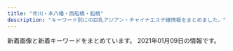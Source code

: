 ```yaml
---
title: "市川・本八幡・西船橋・船橋"
description: "キーワード別にの巨乳アジアン・チャイナエステ嬢情報をまとめました。"
---
```


新着画像と新着キーワードをまとめています。
2021年01月09日の情報です。

<DmmAffiliateIns />
<KeywordTable
  shops={
    [
    {
        "url": "http://www.dokidoki.esjp.info/",
        "keywords": {
            "86": 2,
            "D": 2,
            "87": 2,
            "C": 2
        },
        "station": "JR\u8239\u6a4b\u99c5\u5317\u53e3",
        "name": "\u30c9\u30ad\u30c9\u30ad\u30cf\u30cb\u30fc",
        "img_links": [
            "http://www.dokidoki.esjp.info/img/acct.jpg",
            "http://www.dokidoki.esjp.info/img/lint.jpg",
            "http://www.dokidoki.esjp.info/img/eve.jpg",
            "http://www.dokidoki.esjp.info/files/003.jpg",
            "http://www.dokidoki.esjp.info/files/002.jpg",
            "http://www.dokidoki.esjp.info/files/006.jpg",
            "http://www.dokidoki.esjp.info/img/fla.jpg",
            "http://www.dokidoki.esjp.info/img/rot.jpg",
            "http://www.dokidoki.esjp.info/img/syst.jpg",
            "http://www.dokidoki.esjp.info/img/top.jpg",
            "http://www.dokidoki.esjp.info/files/001.jpg",
            "http://www.dokidoki.esjp.info/img/stat.jpg",
            "http://www.dokidoki.esjp.info/img/rect.jpg",
            "http://www.dokidoki.esjp.info/img/nn.jpg",
            "http://www.dokidoki.esjp.info/img/stal.png",
            "http://www.dokidoki.esjp.info/img/noo.png"
        ]
    },
    {
        "station": "JR\u672c\u516b\u5e61\u99c5\u5317\u53e3",
        "url": "http://yelaixang.sweet-relaxation.com/",
        "keywords": {},
        "name": "\u591c\u6765\u9999\uff5eYe Lai Xang\uff5e",
        "img_links": [
            "http://yelaixang.sweet-relaxation.com/img/cast/yuki-01.jpg",
            "http://yelaixang.sweet-relaxation.com/img/cast/nana-02.jpg",
            "http://yelaixang.sweet-relaxation.com/img/cast/nana-03.jpg",
            "http://yelaixang.sweet-relaxation.com/img/cast/yuri-02.jpg",
            "http://yelaixang.sweet-relaxation.com/img/slick/sl-4.jpg",
            "http://yelaixang.sweet-relaxation.com/img/slick/sl-7.jpg",
            "http://yelaixang.sweet-relaxation.com/img/cast/miki-02.jpg",
            "http://yelaixang.sweet-relaxation.com/img/cast/miki-03.jpg",
            "http://yelaixang.sweet-relaxation.com/img/cast/nana-01.jpg",
            "http://yelaixang.sweet-relaxation.com/img/interior/in_corridor.jpg",
            "http://yelaixang.sweet-relaxation.com/img/slick/sl-6.jpg",
            "http://yelaixang.sweet-relaxation.com/img/slick/sl-5.jpg",
            "http://yelaixang.sweet-relaxation.com/img/cast/yuri-03.jpg",
            "http://yelaixang.sweet-relaxation.com/img/slick/sl-1.jpg",
            "http://yelaixang.sweet-relaxation.com/img/cast/yuki-03.jpg",
            "http://yelaixang.sweet-relaxation.com/img/cast/miki-01.jpg",
            "http://yelaixang.sweet-relaxation.com/img/slick/sl-2.jpg",
            "http://yelaixang.sweet-relaxation.com/img/interior/in_lobby.jpg",
            "http://yelaixang.sweet-relaxation.com/img/cast/yuki-02.jpg",
            "http://yelaixang.sweet-relaxation.com/img/cast/yuri-01.jpg",
            "http://yelaixang.sweet-relaxation.com/img/slick/sl-3.jpg"
        ]
    },
    {
        "keywords": {
            "86": 10,
            "C": 11,
            "D": 20,
            "85": 10
        },
        "station": "JR\u897f\u8239\u6a4b\u99c5\u5317\u53e3",
        "img_links": [
            "https://prince.iest.info/images/tit_news.png",
            "https://prince.iest.info/photos/sites/5/2020/12/2020121408392660.jpg",
            "https://prince.iest.info/images/room5.jpg",
            "https://prince.iest.info/images/tit_staff.jpg",
            "https://prince.iest.info/images/link_nav04.jpg",
            "https://prince.iest.info/images/footer.jpg",
            "https://prince.iest.info/images/top.jpg",
            "https://prince.iest.info/images/link_nav02.jpg",
            "https://prince.iest.info/images/room1.jpg",
            "https://prince.iest.info/photos/sites/5/2020/12/2020121408392689.jpg",
            "https://prince.iest.info/photos/sites/5/2020/12/2020121408392543.jpg",
            "https://prince.iest.info/images/room3.jpg",
            "https://prince.iest.info/images/room2.jpg",
            "https://prince.iest.info/images/link_nav05.jpg",
            "https://prince.iest.info/images/link_nav03.jpg",
            "https://prince.iest.info/images/room4.jpg",
            "https://prince.iest.info/images/link_nav06.jpg",
            "https://prince.iest.info/photos/sites/5/2020/12/2020121408392715.jpg",
            "https://prince.iest.info/images/link_nav01.jpg"
        ],
        "name": "\u30d7\u30ea\u30f3\u30bb\u30b9",
        "url": "https://prince.iest.info/"
    },
    {
        "station": "JR\u897f\u8239\u6a4b\u99c5\u5357\u53e3",
        "url": "http://t-rakuen.work/",
        "img_links": [
            "http://t-rakuen.work/staff/mika.jpg",
            "http://t-rakuen.work/staff/haru.jpg",
            "http://t-rakuen.work/staff/kiki.jpg",
            "http://t-rakuen.work/staff/nana.jpg",
            "http://t-rakuen.work/img/rara1.jpg",
            "http://t-rakuen.work/img/rika1.jpg",
            "http://t-rakuen.work/img/yuna1.jpg",
            "http://t-rakuen.work/img/risa1.jpg",
            "http://t-rakuen.work/staff/yumi.jpg",
            "http://t-rakuen.work/staff/nazuki.jpg",
            "http://t-rakuen.work/images/b2.jpg",
            "http://t-rakuen.work/img/misaki1.jpg",
            "http://t-rakuen.work/images/head.jpg",
            "http://t-rakuen.work/img/momo1.jpg",
            "http://t-rakuen.work/images/int2.png",
            "http://t-rakuen.work/images/sys2.jpg",
            "http://t-rakuen.work/img/kasumi2.jpg",
            "http://t-rakuen.work/images/int1.png",
            "http://t-rakuen.work/staff/kumi.jpg",
            "http://t-rakuen.work/staff/emi.jpg",
            "http://t-rakuen.work/img/nene1.jpg",
            "http://t-rakuen.work/img/hikaru1.jpg",
            "http://t-rakuen.work/img/mina1.jpg",
            "http://t-rakuen.work/images/rec1.jpg",
            "http://t-rakuen.work/img/haruna1.jpg",
            "http://t-rakuen.work/staff/miya.jpg",
            "http://t-rakuen.work/img/miyu1.jpg",
            "http://t-rakuen.work/images/interior_t.jpg",
            "http://t-rakuen.work/img/yuyu1.jpg",
            "http://t-rakuen.work/staff/nami.jpg",
            "http://t-rakuen.work/staff/miho.jpg",
            "http://t-rakuen.work/img/mika1.jpg",
            "http://t-rakuen.work/staff/momo.jpg",
            "http://t-rakuen.work/img/nana1.jpg",
            "http://t-rakuen.work/staff/ayaka.jpg",
            "http://t-rakuen.work/images/sys3.jpg",
            "http://t-rakuen.work/staff/rei.jpg",
            "http://t-rakuen.work/img/rina1.jpg",
            "http://t-rakuen.work/img/nami1.jpg",
            "http://t-rakuen.work/staff/rina.jpg",
            "http://t-rakuen.work/staff/yuna.jpg",
            "http://t-rakuen.work/staff/yuyu.jpg",
            "http://t-rakuen.work/staff/miyu.jpg",
            "http://t-rakuen.work/img/natumi1.jpg",
            "http://t-rakuen.work/img/rio1.jpg",
            "http://t-rakuen.work/staff/mimi.jpg",
            "http://t-rakuen.work/staff/nene.jpg",
            "http://t-rakuen.work/img/miya1.jpg",
            "http://t-rakuen.work/images/b1.jpg",
            "http://t-rakuen.work/images/sys4.jpg",
            "http://t-rakuen.work/img/yumi1.jpg",
            "http://t-rakuen.work/img/ayaka1.jpg",
            "http://t-rakuen.work/staff/ai.jpg",
            "http://t-rakuen.work/img/kumi1.jpg",
            "http://t-rakuen.work/staff/nao.jpg",
            "http://t-rakuen.work/staff/aki.jpg",
            "http://t-rakuen.work/staff/kasumi.jpg",
            "http://t-rakuen.work/img/haru1.jpg",
            "http://t-rakuen.work/staff/hikaru.jpg",
            "http://t-rakuen.work/img/miho1.jpg",
            "http://t-rakuen.work/img/aki1.jpg",
            "http://t-rakuen.work/img/mimi1.jpg",
            "http://t-rakuen.work/img/nao1.jpg",
            "http://t-rakuen.work/images/news.png",
            "http://t-rakuen.work/img/sara1.jpg",
            "http://t-rakuen.work/staff/natumi.jpg",
            "http://t-rakuen.work/staff/misaki.jpg",
            "http://t-rakuen.work/images/rec2.jpg",
            "http://t-rakuen.work/img/rei1.jpg",
            "http://t-rakuen.work/img/kasumi1.jpg",
            "http://t-rakuen.work/staff/rena.jpg",
            "http://t-rakuen.work/staff/haruna.jpg",
            "http://t-rakuen.work/staff/rika.jpg",
            "http://t-rakuen.work/staff/risa.jpg",
            "http://t-rakuen.work/img/ruru1.jpg",
            "http://t-rakuen.work/staff/rara.jpg",
            "http://t-rakuen.work/staff/mina.jpg",
            "http://t-rakuen.work/img/rena1.jpg",
            "http://t-rakuen.work/img/emi1.jpg",
            "http://t-rakuen.work/img/nazuki1.jpg",
            "http://t-rakuen.work/img/kiki1.jpg",
            "http://t-rakuen.work/staff/ruru.jpg",
            "http://t-rakuen.work/staff/rio.jpg",
            "http://t-rakuen.work/staff/riri.jpg",
            "http://t-rakuen.work/img/riri1.jpg",
            "http://t-rakuen.work/images/news_t.jpg",
            "http://t-rakuen.work/img/ai1.jpg",
            "http://t-rakuen.work/images/staff_t.jpg"
        ],
        "name": "\u53f0\u5317\u697d\u5712",
        "keywords": {}
    },
    {
        "name": "\u30c0\u30a4\u30e4\u30e2\u30f3\u30c9",
        "url": "http://www.diamond.mesthe.com/",
        "station": "JR\u897f\u8239\u6a4b\u99c5\u5357\u53e3",
        "keywords": {
            "87": 4,
            "88": 2,
            "C": 13,
            "86": 2,
            "D": 6
        },
        "img_links": [
            "http://www.diamond.mesthe.com/files/002-02.jpg",
            "http://www.diamond.mesthe.com/files/001-02.jpg",
            "http://www.diamond.mesthe.com/img/btn_blog.png",
            "http://www.diamond.mesthe.com/img/top_option04.jpg",
            "http://www.diamond.mesthe.com/img/goback.jpg",
            "http://www.diamond.mesthe.com/img/btn_side_mobile.jpg",
            "http://www.diamond.mesthe.com/img/tel.png",
            "http://www.diamond.mesthe.com/images/slider/3.jpg",
            "http://www.diamond.mesthe.com/files/001.jpg",
            "http://www.diamond.mesthe.com/img/ttl_info.png",
            "http://www.diamond.mesthe.com/img/ttl_news.png",
            "http://www.diamond.mesthe.com/images/slider/1.jpg",
            "http://www.diamond.mesthe.com/files/002.jpg",
            "http://www.diamond.mesthe.com/files/004.jpg",
            "http://www.diamond.mesthe.com/files/003.jpg",
            "http://www.diamond.mesthe.com/files/004-02.jpg",
            "http://www.diamond.mesthe.com/images/slider/2.jpg",
            "http://www.diamond.mesthe.com/files/003-02.jpg",
            "http://www.diamond.mesthe.com/img/pickup.jpg",
            "http://www.diamond.mesthe.com/img/ttl_therapist.png",
            "http://www.diamond.mesthe.com/img/top_option03.jpg",
            "http://www.diamond.mesthe.com/img/top_option01.jpg"
        ]
    },
    {
        "station": "JR\u672c\u516b\u5e61\u99c5\u5357\u53e3",
        "name": "\u30ed\u30de\u30f3\u30b9",
        "keywords": {
            "D": 20,
            "85": 10,
            "86": 10
        },
        "url": "https://romance.ies.fun/",
        "img_links": [
            "https://romance.ies.fun/images/s1.jpg",
            "https://romance.ies.fun/photos/sites/82/2020/11/2020112809015024.jpg",
            "https://romance.ies.fun/photos/sites/82/2020/11/202011280901495.jpg",
            "https://romance.ies.fun/images/room3.jpg",
            "https://romance.ies.fun/images/s_pick.png",
            "https://romance.ies.fun/images/room2.jpg",
            "https://romance.ies.fun/images/s_staff.jpg",
            "https://romance.ies.fun/images/s3.jpg",
            "https://romance.ies.fun/images/room1.jpg",
            "https://romance.ies.fun/images/top.png",
            "https://romance.ies.fun/photos/sites/82/2020/11/2020112809015172.jpg",
            "https://romance.ies.fun/images/mobile.jpg",
            "https://romance.ies.fun/images/room4.jpg",
            "https://romance.ies.fun/images/s_news.png",
            "https://romance.ies.fun/images/relax.jpg",
            "https://romance.ies.fun/images/info.jpg",
            "https://romance.ies.fun/photos/sites/82/2020/11/2020112809015281.jpg"
        ]
    },
    {
        "url": "http://kaori-1.tokyo/",
        "station": "JR\u8239\u6a4b\u99c5\u5357\u53e3",
        "img_links": [
            "http://kaori-1.tokyo/uploads/201208/1-20120QK541J2.jpg",
            "http://kaori-1.tokyo/picture/top-img03.jpg",
            "http://kaori-1.tokyo/uploads/200601/1-200601133435202.jpg",
            "http://kaori-1.tokyo/picture/4.jpg",
            "http://kaori-1.tokyo/uploads/200511/1-20051109591UM.jpg",
            "http://kaori-1.tokyo/uploads/200601/1-200601133419150.jpg",
            "http://kaori-1.tokyo/picture/top-img01.png",
            "http://kaori-1.tokyo/uploads/201208/1-20120QK441122.jpg",
            "http://kaori-1.tokyo/uploads/200511/1-200511100230S8.jpg",
            "http://kaori-1.tokyo/uploads/200511/1-200511095635134.jpg",
            "http://kaori-1.tokyo/picture/tel.png",
            "http://kaori-1.tokyo/picture/call.png",
            "http://kaori-1.tokyo/uploads/201012/1-201012142645R9.jpg",
            "http://kaori-1.tokyo/uploads/201012/1-201012142625F6.jpg",
            "http://kaori-1.tokyo/uploads/200511/1-200511100152329.jpg",
            "http://kaori-1.tokyo/picture/2.jpg",
            "http://kaori-1.tokyo/picture/1.jpg",
            "http://kaori-1.tokyo/uploads/200511/1-20051109595T28.jpg",
            "http://kaori-1.tokyo/picture/3.jpg",
            "http://kaori-1.tokyo/picture/top-img02.png",
            "http://kaori-1.tokyo/uploads/200511/1-200511095KJ64.jpg"
        ],
        "name": "\u3053\u3044\u3073\u3068",
        "keywords": {
            "C": 18,
            "D": 6
        }
    },
    {
        "url": "http://hanaoto.pw/",
        "img_links": [
            "http://hanaoto.pw/images/a02.jpg",
            "http://hanaoto.pw/images/flash3.jpg",
            "http://hanaoto.pw/images/g4.jpg",
            "http://hanaoto.pw/images/sptel.png",
            "http://hanaoto.pw/images/lili1.jpg",
            "http://hanaoto.pw/images/nana3.jpg",
            "http://hanaoto.pw/images/b1.jpg",
            "http://hanaoto.pw/images/nana1.jpg",
            "http://hanaoto.pw/images/flash5.jpg",
            "http://hanaoto.pw/images/g6.jpg",
            "http://hanaoto.pw/images/mobile.png",
            "http://hanaoto.pw/images/maga1.jpg",
            "http://hanaoto.pw/images/tel.png",
            "http://hanaoto.pw/images/maga.jpg",
            "http://hanaoto.pw/images/yy1.jpg",
            "http://hanaoto.pw/images/g2.jpg",
            "http://hanaoto.pw/images/ayu1.jpg",
            "http://hanaoto.pw/images/flash4.jpg",
            "http://hanaoto.pw/images/flash.jpg",
            "http://hanaoto.pw/images/g3.jpg",
            "http://hanaoto.pw/images/ami1.jpg",
            "http://hanaoto.pw/images/la.jpg"
        ],
        "keywords": {
            "C": 16
        },
        "station": "JR\u897f\u8239\u6a4b\u99c5\u5357\u53e3",
        "name": "NEW \u82b1\u30ce\u97f3"
    },
    {
        "name": "\u7e01 \u3048\u3093",
        "keywords": {
            "C": 5,
            "85": 5
        },
        "img_links": [
            "http://barakinakayamaesute.xyz/images/staff/st3.jpg",
            "http://barakinakayamaesute.xyz/images/s_news1.png",
            "http://barakinakayamaesute.xyz/images/mobile.jpg",
            "http://barakinakayamaesute.xyz/images/heading-i.png",
            "http://barakinakayamaesute.xyz/images/staff/sakura20190711.jpg",
            "http://barakinakayamaesute.xyz/images/staff/ami.jpg",
            "http://barakinakayamaesute.xyz/images/staff/st4.jpg",
            "http://barakinakayamaesute.xyz/images/staff/staff011.jpg",
            "http://barakinakayamaesute.xyz/images/staff/st2.jpg",
            "http://barakinakayamaesute.xyz/images/arrow2.png",
            "http://barakinakayamaesute.xyz/images/staff/staff010.jpg",
            "http://barakinakayamaesute.xyz/images/staff/staff07.jpg",
            "http://barakinakayamaesute.xyz/images/s_staff.png",
            "http://barakinakayamaesute.xyz/images/staff/ai.jpg"
        ],
        "station": "\u539f\u6728\u4e2d\u5c71\u99c5\u5317\u53e3",
        "url": "http://barakinakayamaesute.xyz/"
    },
    {
        "img_links": [
            "http://hinata.relaxnabi.com/css/staff/staff22-a.jpg",
            "http://hinata.relaxnabi.com/css/tel01.png",
            "http://hinata.relaxnabi.com/css/button.jpg",
            "http://hinata.relaxnabi.com/css/nav/nav-001.jpg",
            "http://hinata.relaxnabi.com/css/nav/nav-006.jpg",
            "http://hinata.relaxnabi.com/css/main-left03.jpg",
            "http://hinata.relaxnabi.com/css/top02.jpg",
            "http://hinata.relaxnabi.com/css/osusume38.jpg",
            "http://hinata.relaxnabi.com/css/nav/sub-001.jpg",
            "http://hinata.relaxnabi.com/img/tiaowen.png",
            "http://hinata.relaxnabi.com/css/nav/nav-002.jpg",
            "http://hinata.relaxnabi.com/css/nav/sub-002.jpg",
            "http://hinata.relaxnabi.com/css/staff/staff-06-a.jpg",
            "http://hinata.relaxnabi.com/css/staff/staff17.jpg",
            "http://hinata.relaxnabi.com/css/staff/staff22.jpg",
            "http://hinata.relaxnabi.com/css/staff/staff-07-a.jpg",
            "http://hinata.relaxnabi.com/css/staff/staff-02.jpg",
            "http://hinata.relaxnabi.com/css/left.jpg",
            "http://hinata.relaxnabi.com/css/staff/staff15-a.jpg",
            "http://hinata.relaxnabi.com/css/staff/staff00003.jpg",
            "http://hinata.relaxnabi.com/css/main-left02.jpg",
            "http://hinata.relaxnabi.com/css/right.jpg",
            "http://hinata.relaxnabi.com/css/nav/sub-006.jpg",
            "http://hinata.relaxnabi.com/css/staff/staff00001.jpg",
            "http://hinata.relaxnabi.com/css/nav/nav-003.jpg",
            "http://hinata.relaxnabi.com/css/nav/sub-005.jpg",
            "http://hinata.relaxnabi.com/css/staff/staff17-a.jpg",
            "http://hinata.relaxnabi.com/css/nav/nav-004.jpg",
            "http://hinata.relaxnabi.com/css/staff/staff00004-a.jpg",
            "http://hinata.relaxnabi.com/css/staff/staff-06.jpg",
            "http://hinata.relaxnabi.com/css/staff/staff23-a.jpg",
            "http://hinata.relaxnabi.com/css/staff/staff-02-a.jpg",
            "http://hinata.relaxnabi.com/css/staff/staff00001-a.jpg",
            "http://hinata.relaxnabi.com/css/nav/sub-004.jpg",
            "http://hinata.relaxnabi.com/css/staff/staff00003-a.jpg",
            "http://hinata.relaxnabi.com/css/staff/staff15.jpg",
            "http://hinata.relaxnabi.com/css/nav/nav-005.jpg",
            "http://hinata.relaxnabi.com/css/staff/staff00004.jpg",
            "http://hinata.relaxnabi.com/css/girls001.jpg",
            "http://hinata.relaxnabi.com/css/staff/staff-08-a.jpg",
            "http://hinata.relaxnabi.com/css/staff/staff-08.jpg",
            "http://hinata.relaxnabi.com/css/staff/staff23.jpg",
            "http://hinata.relaxnabi.com/css/nav/sub-003.jpg",
            "http://hinata.relaxnabi.com/css/staff/staff-07.jpg"
        ],
        "url": "http://hinata.relaxnabi.com/",
        "station": "JR\u8239\u6a4b\u99c5\u5317\u53e3",
        "name": "\u6696 \uff5eHinata\uff5e",
        "keywords": {
            "E": 6,
            "88": 2,
            "90": 2,
            "D": 1,
            "91": 1,
            "93": 1,
            "89": 1,
            "86": 2,
            "C": 6,
            "92": 2
        }
    },
    {
        "station": "JR\u8239\u6a4b\u99c5\u5357\u53e3",
        "keywords": {},
        "img_links": [
            "http://f-clover.net/images/room2.jpg",
            "http://f-clover.net/images/room6.jpg",
            "http://f-clover.net/images/room3.jpg",
            "http://f-clover.net/images/end.jpg",
            "http://f-clover.net/images/g5.jpg",
            "http://f-clover.net/images/flash2.jpg",
            "http://f-clover.net/images/mobile.jpg",
            "http://f-clover.net/images/risa.jpg",
            "http://f-clover.net/images/room1.jpg",
            "http://f-clover.net/images/room8.jpg",
            "http://f-clover.net/images/erina.jpg",
            "http://f-clover.net/images/flash1.jpg",
            "http://f-clover.net/images/a1.jpg",
            "http://f-clover.net/images/miki.jpg",
            "http://f-clover.net/images/room7.jpg",
            "http://f-clover.net/images/index1.jpg",
            "http://f-clover.net/images/g3.jpg",
            "http://f-clover.net/images/a2.jpg",
            "http://f-clover.net/images/room5.jpg",
            "http://f-clover.net/images/room4.jpg"
        ],
        "url": "http://f-clover.net/",
        "name": "\u30af\u30ed\u30fc\u30d0\u30fc"
    },
    {
        "img_links": [
            "http://es-cupid.work/_src/48289994/navi_04.jpg",
            "http://es-cupid.work/_src/51308692/421609049373_.pic.jpg",
            "http://es-cupid.work/_src/50727930/line3.jpg",
            "http://es-cupid.work/_src/50727940/line3.jpg",
            "http://es-cupid.work/_src/48290073/33.jpg",
            "http://es-cupid.work/_src/48290074/44.jpg",
            "http://es-cupid.work/_src/51449894/wechatimg1796.jpg",
            "http://es-cupid.work/_src/50727928/wechatimg156_20201204121933737.jpg",
            "http://es-cupid.work/_src/48290023/sign.png",
            "http://es-cupid.work/_src/51450119/wechatimg1796.jpg",
            "http://es-cupid.work/_src/48290041/sign.png",
            "http://es-cupid.work/_src/48289990/navi_01.jpg",
            "http://es-cupid.work/_src/48290059/navi_03.jpg",
            "http://es-cupid.work/_src/50727921/wechatimg24.jpg",
            "http://es-cupid.work/_src/50727943/wechatimg1478.jpg",
            "http://es-cupid.work/_src/48290031/sign.png",
            "http://es-cupid.work/_src/48290021/line3.jpg",
            "http://es-cupid.work/_src/51308707/421609049373_.pic.jpg",
            "http://es-cupid.work/_src/48289988/2_20201209160912986.jpg",
            "http://es-cupid.work/_src/48290060/navi_04.jpg",
            "http://es-cupid.work/_src/48289996/navi_03.jpg",
            "http://es-cupid.work/_src/48289989/3_20201209160912987.jpg",
            "http://es-cupid.work/_src/51308702/421609049373_.pic.jpg",
            "http://es-cupid.work/_src/50688600/wechatimg1478.jpg",
            "http://es-cupid.work/_src/48290063/1.jpg",
            "http://es-cupid.work/_src/50727920/wechatimg24.jpg",
            "http://es-cupid.work/_src/50727918/line3.jpg",
            "http://es-cupid.work/_src/48290072/22.jpg",
            "http://es-cupid.work/_src/48290071/11.jpg",
            "http://es-cupid.work/_src/51450121/line3.jpg",
            "http://es-cupid.work/_src/51450099/wechatimg1797.jpg",
            "http://es-cupid.work/_src/48290065/2.jpg",
            "http://es-cupid.work/_src/50727942/wechatimg1478.jpg",
            "http://es-cupid.work/_src/48289987/1_20201209160912990.jpg",
            "http://es-cupid.work/_src/51450116/line3.jpg",
            "http://es-cupid.work/_src/51308704/line3.jpg",
            "http://es-cupid.work/_src/51450128/wechatimg1797.jpg",
            "http://es-cupid.work/_src/48290075/55.jpg",
            "http://es-cupid.work/_src/48290260/line3.jpg",
            "http://es-cupid.work/_src/51450127/wechatimg1797.jpg",
            "http://es-cupid.work/_src/48290019/line3.jpg",
            "http://es-cupid.work/_src/51308708/line3.jpg",
            "http://es-cupid.work/_src/50727922/line3.jpg",
            "http://es-cupid.work/_src/51450098/wechatimg1796.jpg",
            "http://es-cupid.work/_src/50727926/line3.jpg",
            "http://es-cupid.work/_src/51450129/line3.jpg",
            "http://es-cupid.work/_src/48290010/5_20201209160912957.jpg",
            "http://es-cupid.work/_src/51308706/421609049373_.pic.jpg",
            "http://es-cupid.work/_src/50727944/line3.jpg",
            "http://es-cupid.work/_src/48290011/sign.png",
            "http://es-cupid.work/_src/48290049/sign.png",
            "http://es-cupid.work/_src/50727912/wechatimg24.jpg",
            "http://es-cupid.work/_src/48289998/navi_05.jpg",
            "http://es-cupid.work/_src/48290009/4_20201209160912962.jpg",
            "http://es-cupid.work/_src/48290058/navi_02.jpg",
            "http://es-cupid.work/_src/48290141/icon_01.png",
            "http://es-cupid.work/_src/50727913/wechatimg24.jpg",
            "http://es-cupid.work/_src/48290262/line3.jpg",
            "http://es-cupid.work/_src/48290264/line3.jpg",
            "http://es-cupid.work/_src/49007654/wechatimg156_20201204121933737.jpg",
            "http://es-cupid.work/_src/50727929/wechatimg156_20201204121933737.jpg",
            "http://es-cupid.work/_src/48290057/navi_01.jpg",
            "http://es-cupid.work/_src/48290061/navi_05.jpg",
            "http://es-cupid.work/_src/48290067/3.jpg",
            "http://es-cupid.work/_src/51450118/wechatimg1796.jpg",
            "http://es-cupid.work/_src/51449966/wechatimg1797.jpg",
            "http://es-cupid.work/_src/48289992/navi_02.jpg",
            "http://es-cupid.work/_src/48290062/navi_06.jpg",
            "http://es-cupid.work/_src/51450125/line3.jpg",
            "http://es-cupid.work/_src/48290139/icon_02.png",
            "http://es-cupid.work/_src/48290000/navi_06.jpg"
        ],
        "keywords": {
            "C": 7
        },
        "url": "http://es-cupid.work/",
        "name": "\u5929\u4f7fBaby",
        "station": "JR\u897f\u8239\u6a4b\u99c5\u5357\u53e3"
    },
    {
        "keywords": {},
        "station": "\u99ac\u8fbc\u6ca2\u99c5\u6771\u53e3",
        "img_links": [
            "http://www.kanda-es.info/images/tg.jpg",
            "http://www.kanda-es.info/images/news.jpg",
            "http://www.kanda-es.info/images/interior_t.jpg",
            "http://www.kanda-es.info/images/info.jpg",
            "http://www.kanda-es.info/images/staff_t.jpg",
            "http://www.kanda-es.info/img/anna1.jpg",
            "http://www.kanda-es.info/images/int1.jpg",
            "http://www.kanda-es.info/images/sys2.jpg",
            "http://www.kanda-es.info/staff/risa.jpg",
            "http://www.kanda-es.info/images/int2.jpg",
            "http://www.kanda-es.info/staff/sora.jpg",
            "http://www.kanda-es.info/images/sys1.jpg",
            "http://www.kanda-es.info/img/risa1.jpg",
            "http://www.kanda-es.info/staff/anna.jpg",
            "http://www.kanda-es.info/img/sora1.jpg",
            "http://www.kanda-es.info/images/mobile.jpg"
        ],
        "url": "http://www.kanda-es.info/",
        "name": "Blue\uff5e\u30d6\u30eb\u30fc\uff5e"
    },
    {
        "keywords": {
            "87": 5,
            "86": 1,
            "D": 6
        },
        "name": "\u6975\u4e0a\u7f8e\u4eba",
        "station": "JR\u8239\u6a4b\u99c5\u5317\u53e3",
        "img_links": [
            "http://www.gokujobijin.iesjp.com/photo_news/upimg/206935fc9e4c7b3e9c_0.jpg",
            "http://www.gokujobijin.iesjp.com/images/nav-004.png",
            "http://www.gokujobijin.iesjp.com/photo_news/upimg/438585f7ad1bb610f9_0.jpg",
            "http://www.gokujobijin.iesjp.com/photo_news/upimg/494325f86bc86c4bb3_0.jpg",
            "http://www.gokujobijin.iesjp.com/files/004.jpg",
            "http://www.gokujobijin.iesjp.com/images/top01.png",
            "http://www.gokujobijin.iesjp.com/images/nav-005.png",
            "http://www.gokujobijin.iesjp.com/files/007.jpg",
            "http://www.gokujobijin.iesjp.com/images/tel.png",
            "http://www.gokujobijin.iesjp.com/images/s1.jpg",
            "http://www.gokujobijin.iesjp.com/images/nav-001.png",
            "http://www.gokujobijin.iesjp.com/files/005-02.jpg",
            "http://www.gokujobijin.iesjp.com/files/005.jpg",
            "http://www.gokujobijin.iesjp.com/images/nav-002.png",
            "http://www.gokujobijin.iesjp.com/files/002.jpg",
            "http://www.gokujobijin.iesjp.com/images/nav-006.png",
            "http://www.gokujobijin.iesjp.com/files/006-02.jpg",
            "http://www.gokujobijin.iesjp.com/files/007-02.jpg",
            "http://www.gokujobijin.iesjp.com/images/top003.png",
            "http://www.gokujobijin.iesjp.com/images/top02-left.png",
            "http://www.gokujobijin.iesjp.com/images/osusume01.png",
            "http://www.gokujobijin.iesjp.com/files/006.jpg",
            "http://www.gokujobijin.iesjp.com/photo_news/upimg/238835f96686fc3b3c_0.jpg",
            "http://www.gokujobijin.iesjp.com/files/001-02.jpg",
            "http://www.gokujobijin.iesjp.com/files/002-02.jpg",
            "http://www.gokujobijin.iesjp.com/files/001.jpg",
            "http://www.gokujobijin.iesjp.com/files/004-02.jpg",
            "http://www.gokujobijin.iesjp.com/images/nav-003.png"
        ],
        "url": "http://www.gokujobijin.iesjp.com/"
    },
    {
        "station": "\u4eac\u6210\u516b\u5e61\u99c5\u5317\u53e3",
        "name": "Happy Bell",
        "keywords": {
            "D": 6,
            "86": 8
        },
        "url": "http://aroma-esthe.info/",
        "img_links": [
            "http://aroma-esthe.info/link/menlog.jpg",
            "http://aroma-esthe.info/images/tit-sub5.jpg",
            "http://aroma-esthe.info/images/r1.jpg",
            "http://aroma-esthe.info/images/cg01.jpg",
            "http://aroma-esthe.info/images/slider-img001.jpg",
            "http://aroma-esthe.info/images/r2.jpg",
            "http://aroma-esthe.info/images/m2.jpg",
            "http://aroma-esthe.info/images/m4.jpg",
            "http://aroma-esthe.info/images/tit-sub1.jpg",
            "http://aroma-esthe.info/images/cg02.jpg",
            "http://aroma-esthe.info/images/kan.jpg",
            "http://aroma-esthe.info/images/m1.jpg",
            "http://aroma-esthe.info/images/cg03.jpg",
            "http://aroma-esthe.info/images/cg05.jpg",
            "http://aroma-esthe.info/images/b-online.png",
            "http://aroma-esthe.info/images/tit-sub2.jpg",
            "http://aroma-esthe.info/images/tit-sub4.jpg",
            "http://aroma-esthe.info/images/r4.jpg",
            "http://aroma-esthe.info/images/slider-img002.jpg",
            "http://aroma-esthe.info/images/qr.jpg",
            "http://aroma-esthe.info/images/r3.jpg",
            "http://aroma-esthe.info/images/slider-img003.jpg",
            "http://aroma-esthe.info/images/m3.jpg",
            "http://aroma-esthe.info/images/tit-sub3.jpg",
            "http://aroma-esthe.info/images/b-tel.png",
            "http://aroma-esthe.info/images/tit-sub6.jpg"
        ]
    },
    {
        "name": "\u53f0\u6e7e\u30ea\u30e9\u30af\u30bc\u30fc\u30b7\u30e7\u30f3\u5065\u5eb7\u5712",
        "url": "https://www.kenkouen-massage.com/",
        "img_links": [],
        "keywords": {},
        "station": "JR\u8239\u6a4b\u99c5\u5317\u53e3"
    },
    {
        "url": "http://www.iyashinoumi.com/",
        "keywords": {},
        "name": "\u7652\u3057\u306e\u6d77",
        "img_links": [
            "http://www.iyashinoumi.com/img/miss28sb.jpg",
            "http://www.iyashinoumi.com/img/sTitle_left.png",
            "http://www.iyashinoumi.com/img/sTitle_right.png",
            "http://www.iyashinoumi.com/img/miss25sb.jpg",
            "http://www.iyashinoumi.com/img/miss24sb.jpg",
            "http://www.iyashinoumi.com/img/miss7s.jpg",
            "http://www.iyashinoumi.com/img/miss6sb.jpg",
            "http://www.iyashinoumi.com/img/miss7sb.jpg",
            "http://www.iyashinoumi.com/img/tel1.png",
            "http://www.iyashinoumi.com/img/miss27sb.jpg"
        ],
        "station": "\u5e02\u5ddd\u99c5\u5317\u53e3"
    },
    {
        "keywords": {
            "E": 1,
            "C": 13,
            "D": 7
        },
        "img_links": [
            "http://www.rainday.tokyo/picture/tel.png",
            "http://www.rainday.tokyo/uploads/201005/1-201005135243W9.jpg",
            "http://www.rainday.tokyo/uploads/200612/1-200612091611154.jpg",
            "http://www.rainday.tokyo/uploads/201005/1-201005135623432.jpg",
            "http://www.rainday.tokyo/picture/top-img01.png",
            "http://www.rainday.tokyo/uploads/200612/1-200612091HL45.jpg",
            "http://www.rainday.tokyo/uploads/201006/1-201006105515150.jpg",
            "http://www.rainday.tokyo/picture/1.jpg",
            "http://www.rainday.tokyo/picture/2.jpg",
            "http://www.rainday.tokyo/uploads/201208/1-20120QS92JD.jpg",
            "http://www.rainday.tokyo/picture/3.jpg",
            "http://www.rainday.tokyo/uploads/201005/1-201005135253U5.jpg",
            "http://www.rainday.tokyo/picture/call.png",
            "http://www.rainday.tokyo/uploads/201005/1-2010051356113O.jpg",
            "http://www.rainday.tokyo/picture/4.jpg",
            "http://www.rainday.tokyo/uploads/200612/1-20061209132D50.jpg",
            "http://www.rainday.tokyo/uploads/201006/1-201006105351493.jpg",
            "http://www.rainday.tokyo/uploads/201012/1-201012131606344.jpg",
            "http://www.rainday.tokyo/picture/top-img10.jpg",
            "http://www.rainday.tokyo/uploads/201012/1-201012133110634.jpg"
        ],
        "station": "JR\u8239\u6a4b\u99c5\u5317\u53e3",
        "url": "http://www.rainday.tokyo/",
        "name": "\u304a\u304b\u3048\u308a"
    },
    {
        "name": "Honey",
        "img_links": [
            "http://www.relax-honey.info/images/slider/2.jpg",
            "http://www.relax-honey.info/files/021.jpg",
            "http://www.relax-honey.info/images/nbj3.jpg",
            "http://www.relax-honey.info/files/069-03.jpg",
            "http://www.relax-honey.info/files/057-03.jpg",
            "http://www.relax-honey.info/images/slider/1.jpg",
            "http://www.relax-honey.info/images/s_staff.jpg",
            "http://www.relax-honey.info/images/s_news.jpg",
            "http://www.relax-honey.info/files/067.jpg",
            "http://www.relax-honey.info/files/065.jpg",
            "http://www.relax-honey.info/files/053-03.jpg",
            "http://www.relax-honey.info/images/top.jpg",
            "http://www.relax-honey.info/files/069.jpg",
            "http://www.relax-honey.info/files/006-03.jpg",
            "http://www.relax-honey.info/files/067-02.jpg",
            "http://www.relax-honey.info/files/053.jpg",
            "http://www.relax-honey.info/files/065-03.jpg",
            "http://www.relax-honey.info/files/006.jpg",
            "http://www.relax-honey.info/files/061-03.jpg",
            "http://www.relax-honey.info/files/067-03.jpg",
            "http://www.relax-honey.info/files/057-02.jpg",
            "http://www.relax-honey.info/images/mobile.jpg",
            "http://www.relax-honey.info/images/slider/3.jpg",
            "http://www.relax-honey.info/images/end1.jpg",
            "http://www.relax-honey.info/files/061-02.jpg",
            "http://www.relax-honey.info/files/053-02.jpg",
            "http://www.relax-honey.info/files/069-02.jpg",
            "http://www.relax-honey.info/files/057.jpg",
            "http://www.relax-honey.info/files/021-03.jpg",
            "http://www.relax-honey.info/files/061.jpg",
            "http://www.relax-honey.info/images/1.jpg",
            "http://www.relax-honey.info/images/s_pick.jpg",
            "http://www.relax-honey.info/images/s_info.jpg",
            "http://www.relax-honey.info/files/021-02.jpg",
            "http://www.relax-honey.info/files/006-02.jpg",
            "http://www.relax-honey.info/files/065-02.jpg"
        ],
        "url": "http://www.relax-honey.info/",
        "station": "JR\u897f\u8239\u6a4b\u99c5\u5357\u53e3",
        "keywords": {
            "87": 12,
            "86": 4,
            "C": 2,
            "D": 14
        }
    },
    {
        "name": "\u611b\u7740",
        "station": "\u5e02\u5ddd\u99c5\u5317\u53e3",
        "url": "http://www.es-ai.link/",
        "img_links": [
            "http://www.es-ai.link/img/hana1.jpg",
            "http://www.es-ai.link/images/tg.jpg",
            "http://www.es-ai.link/images/interior_t.jpg",
            "http://www.es-ai.link/images/news.jpg",
            "http://www.es-ai.link/images/int2.jpg",
            "http://www.es-ai.link/images/sys2.jpg",
            "http://www.es-ai.link/img/yuna1.jpg",
            "http://www.es-ai.link/images/int1.jpg",
            "http://www.es-ai.link/images/mobile.jpg",
            "http://www.es-ai.link/img/riri1.jpg",
            "http://www.es-ai.link/images/sys1.jpg",
            "http://www.es-ai.link/images/info.jpg",
            "http://www.es-ai.link/staff/riri.jpg",
            "http://www.es-ai.link/images/b3.jpg",
            "http://www.es-ai.link/images/staff_t.jpg",
            "http://www.es-ai.link/images/b1.jpg",
            "http://www.es-ai.link/staff/hana.jpg",
            "http://www.es-ai.link/staff/yuna.jpg",
            "http://www.es-ai.link/images/b2.jpg",
            "http://www.es-ai.link/images/head.jpg"
        ],
        "keywords": {}
    },
    {
        "name": "\u30cd\u30d7\u30c1\u30e5\u30fc\u30f3",
        "station": "JR\u672c\u516b\u5e61\u99c5\u5357\u53e3",
        "img_links": [
            "http://neptune.est.cm/photos/sites/3/2020/12/2020121515392683.jpg",
            "http://neptune.est.cm/images/top-sp2.jpg",
            "http://neptune.est.cm/photos/sites/3/2021/01/2021010717532322.jpg",
            "http://neptune.est.cm/photos/sites/3/2020/07/2020072813393974.jpg",
            "http://neptune.est.cm/photos/sites/3/2020/01/2020011704240975.jpg",
            "http://neptune.est.cm/photos/sites/3/2021/01/2021010612080443.jpg",
            "http://neptune.est.cm/images/top1.jpg",
            "http://neptune.est.cm/photos/sites/3/2020/12/2020122312215973.jpg",
            "http://neptune.est.cm/images/top-sp1.jpg",
            "http://neptune.est.cm/photos/sites/3/2020/01/2020011704241285.jpg",
            "http://neptune.est.cm/photos/sites/3/2020/06/2020062418251882.jpg",
            "http://neptune.est.cm/photos/sites/3/2020/01/2020011606281181.jpg",
            "http://neptune.est.cm/images/pagetop.jpg",
            "http://neptune.est.cm/images/top2.jpg",
            "http://neptune.est.cm/photos/sites/3/2020/01/2020012304435311.jpg",
            "http://neptune.est.cm/photos/sites/3/2020/09/2020092912491932.jpg"
        ],
        "url": "http://neptune.est.cm/",
        "keywords": {
            "88": 8,
            "87": 24,
            "85": 16,
            "C": 6,
            "E": 8,
            "F": 8,
            "81": 6,
            "86": 22,
            "83": 8,
            "D": 62
        }
    },
    {
        "url": "http://stylelife.work/",
        "keywords": {
            "F": 2,
            "\u80f8": 1
        },
        "station": "JR\u897f\u8239\u6a4b\u99c5\u5317\u53e3",
        "img_links": [
            "http://stylelife.work/Public/Wap/picture/sp-line.png",
            "http://stylelife.work/Public/Wap/picture/sp-staff-list.png",
            "http://stylelife.work/Uploads/user/5ef9a9fd8cd20.jpg",
            "http://stylelife.work/Uploads/user/5ebf4ff2905f1.jpg",
            "http://stylelife.work/Uploads/user/5e1d330613089.jpg",
            "http://stylelife.work/Uploads/user/5fe290c048ecd.jpg",
            "http://stylelife.work/Uploads/user/5f3cd192667f4.jpg",
            "http://stylelife.work/Uploads/user/5e68a1524c2d2.jpg",
            "http://stylelife.work/Public/Wap/picture/m-foot.png",
            "http://stylelife.work/ueditor/php/upload/image/20180712/1531367078235696.png",
            "http://stylelife.work/Uploads/user/5de74b9acbf92.jpg",
            "http://stylelife.work/Uploads/user/5fe144034669d.jpg",
            "http://stylelife.work/Uploads/user/5ebf50cc42240.jpg",
            "http://stylelife.work/Uploads/user/5de74b09394d7.jpg",
            "http://stylelife.work/Uploads/user/5fe143f28e361.jpg",
            "http://stylelife.work/Uploads/user/5de74b74a4faa.jpg",
            "http://stylelife.work/Public/Wap/picture/staff-pc.png",
            "http://stylelife.work/Uploads/user/5deb614369ccd.jpg",
            "http://stylelife.work/Uploads/user/5eb35a13a1df3.jpg",
            "http://stylelife.work/ueditor/php/upload/image/20180712/1531373827278035.png",
            "http://stylelife.work/Uploads/user/5f50833fd5a74.jpg",
            "http://stylelife.work/ueditor/php/upload/image/20180712/1531374173659035.png",
            "http://stylelife.work/Uploads/user/5fe290b540445.jpg",
            "http://stylelife.work/Uploads/user/5e4101be77e18.jpg",
            "http://stylelife.work/Uploads/user/5e79901ca108f.jpg",
            "http://stylelife.work/Uploads/user/5f7ea89496e3e.jpg",
            "http://stylelife.work/Uploads/user/5e1d3400053fa.jpg",
            "http://stylelife.work/Uploads/user/5ebfa12d5429d.jpg",
            "http://stylelife.work/Public/Wap/picture/m-tel.png",
            "http://stylelife.work/Uploads/user/5dfc857c95e57.jpg",
            "http://stylelife.work/Uploads/user/5fe14798c8779.jpg"
        ],
        "name": "\u3055\u304f\u3089"
    },
    {
        "url": "http://nigyohime.ebb.jp/",
        "img_links": [
            "http://nigyohime.ebb.jp/2.jpg",
            "http://nigyohime.ebb.jp/3.jpg",
            "http://nigyohime.ebb.jp/b_news.png",
            "http://nigyohime.ebb.jp/ditu2.jpg",
            "http://nigyohime.ebb.jp/line.png",
            "http://nigyohime.ebb.jp/2/uploadimg/1606276829.jpg",
            "http://nigyohime.ebb.jp/4.jpg",
            "http://nigyohime.ebb.jp/1.jpg",
            "http://nigyohime.ebb.jp/staff_t.jpg",
            "http://nigyohime.ebb.jp/b_girl.png",
            "http://nigyohime.ebb.jp/2/uploadimg/1606276938.jpg",
            "http://nigyohime.ebb.jp/2/uploadimg/1606276885.jpg",
            "http://nigyohime.ebb.jp/top.jpg"
        ],
        "keywords": {
            "C": 6,
            "83": 6
        },
        "station": "JR\u5e02\u5ddd\u99c5\u5357\u53e3",
        "name": "\u4eba\u9b5a\u59eb"
    },
    {
        "keywords": {
            "D": 6,
            "86": 2,
            "C": 2,
            "87": 6
        },
        "station": "JR\u897f\u8239\u6a4b\u99c5\u5357\u53e3",
        "url": "http://www.onnanokaori.masg.info/",
        "img_links": [
            "http://www.onnanokaori.masg.info/files/003-02.jpg",
            "http://www.onnanokaori.masg.info/images/call.png",
            "http://www.onnanokaori.masg.info/images/foot01.jpg",
            "http://www.onnanokaori.masg.info/images/m-head01.jpg",
            "http://www.onnanokaori.masg.info/files/002-02.jpg",
            "http://www.onnanokaori.masg.info/files/003.jpg",
            "http://www.onnanokaori.masg.info/files/005-02.jpg",
            "http://www.onnanokaori.masg.info/files/005-03.jpg",
            "http://www.onnanokaori.masg.info/files/001-03.jpg",
            "http://www.onnanokaori.masg.info/files/001-02.jpg",
            "http://www.onnanokaori.masg.info/files/002.jpg",
            "http://www.onnanokaori.masg.info/files/002-03.jpg",
            "http://www.onnanokaori.masg.info/files/005.jpg",
            "http://www.onnanokaori.masg.info/files/001.jpg",
            "http://www.onnanokaori.masg.info/images/m-top003.jpg",
            "http://www.onnanokaori.masg.info/files/003-03.jpg"
        ],
        "name": "\u5973\u306e\u9999\u308a"
    },
    {
        "name": "\u770b\u8b77\u7f8e\u5c11\u5973",
        "station": "JR\u672c\u516b\u5e61\u99c5\u5317\u53e3",
        "url": "http://www.kango.esjoho.com/",
        "img_links": [
            "http://www.kango.esjoho.com/files/001.jpg",
            "http://www.kango.esjoho.com/images/info1.jpg",
            "http://www.kango.esjoho.com/images/girls-bar.png",
            "http://www.kango.esjoho.com/files/004.jpg",
            "http://www.kango.esjoho.com/images/info_text.jpg",
            "http://www.kango.esjoho.com/files/002.jpg",
            "http://www.kango.esjoho.com/images/bar-infomation.png",
            "http://www.kango.esjoho.com/images/info2.jpg",
            "http://www.kango.esjoho.com/files/003.jpg",
            "http://www.kango.esjoho.com/images/bar-news.png",
            "http://www.kango.esjoho.com/images/bar-girls.png",
            "http://www.kango.esjoho.com/images/bar-inte.png"
        ],
        "keywords": {
            "89": 1,
            "D": 3,
            "E": 1,
            "87": 3
        }
    },
    {
        "keywords": {
            "F": 4,
            "86": 11,
            "88": 2,
            "83": 2,
            "\u4e73": 1,
            "87": 4,
            "85": 3,
            "E": 10,
            "D": 13,
            "C": 1,
            "\u30bb\u30af\u30b7\u30fc": 1
        },
        "url": "https://iris.ests.jp/",
        "img_links": [
            "https://iris.ests.jp/photos/sites/58/2020/12/202012082142310.jpeg",
            "https://iris.ests.jp/images/room4.jpg",
            "https://iris.ests.jp/photos/sites/58/2020/12/202012201351183.jpeg",
            "https://iris.ests.jp/images/s_staff.jpg",
            "https://iris.ests.jp/photos/sites/58/2021/01/2021010716233996.jpg",
            "https://iris.ests.jp/photos/sites/58/2020/11/2020112222430326.jpeg",
            "https://iris.ests.jp/photos/sites/58/2020/11/202011222223398.jpeg",
            "https://iris.ests.jp/images/room1.jpg",
            "https://iris.ests.jp/images/s_news.jpg",
            "https://iris.ests.jp/photos/sites/58/2020/12/2020121415080240.jpeg",
            "https://iris.ests.jp/images/twitter.jpg",
            "https://iris.ests.jp/photos/sites/58/2020/11/2020111616103718.jpeg",
            "https://iris.ests.jp/photos/sites/58/2021/01/2021010720162686.jpeg",
            "https://iris.ests.jp/photos/sites/58/2020/12/2020122018145035.jpeg",
            "https://iris.ests.jp/photos/sites/58/2020/12/2020122619091417.jpeg",
            "https://iris.ests.jp/photos/sites/58/2020/12/2020122018150846.jpeg",
            "https://iris.ests.jp/photos/sites/58/2020/11/2020111615332290.jpeg",
            "https://iris.ests.jp/images/room3.jpg",
            "https://iris.ests.jp/photos/sites/58/2020/12/2020121815073823.jpeg",
            "https://iris.ests.jp/photos/sites/58/2021/01/2021010310051456.jpg",
            "http://iris2.a5.reraku.work/upload/sites/58/2021/01/2021010310051456-200x299.jpg",
            "https://iris.ests.jp/photos/sites/58/2020/12/2020122710285921.jpeg",
            "https://iris.ests.jp/photos/sites/58/2020/12/2020120310462680.jpeg",
            "https://iris.ests.jp/photos/sites/58/2021/01/2021010220275610.jpeg",
            "https://iris.ests.jp/images/room2.jpg",
            "https://iris.ests.jp/photos/sites/58/2021/01/2021010115524560.jpeg",
            "https://iris.ests.jp/images/paypay.jpg",
            "https://iris.ests.jp/images/staff0.jpg",
            "https://iris.ests.jp/images/top.jpg",
            "https://iris.ests.jp/photos/sites/58/2020/11/2020112913241646.jpeg",
            "https://iris.ests.jp/photos/sites/58/2021/01/2021010722195057.jpeg",
            "https://iris.ests.jp/photos/sites/58/2020/12/202012281230148.jpg",
            "https://iris.ests.jp/photos/sites/58/2020/12/202012072018501.jpeg"
        ],
        "station": "JR\u897f\u8239\u6a4b\u99c5\u5317\u53e3",
        "name": "\u30a2\u30a4\u30ea"
    },
    {
        "url": "https://n-koi.eoeoco.com/",
        "station": "JR\u897f\u8239\u6a4b\u99c5\u5357\u53e3",
        "img_links": [
            "https://n-koi.eoeoco.com/wp-content/uploads/2019/06/675tfgmomo.jpg",
            "https://n-koi.eoeoco.com/wp-content/themes/este/img/call.png",
            "https://n-koi.eoeoco.com/wp-content/themes/este/img/2.jpg",
            "https://n-koi.eoeoco.com/wp-content/themes/este/img/top-img01a.png",
            "https://n-koi.eoeoco.com/wp-content/uploads/2019/06/4setrdfmomo.jpg",
            "https://n-koi.eoeoco.com/wp-content/themes/este/img/top-img04.png",
            "https://n-koi.eoeoco.com/wp-content/themes/este/img/1.jpg",
            "https://n-koi.eoeoco.com/wp-content/uploads/2020/09/8976211loveo.jpg",
            "https://n-koi.eoeoco.com/wp-content/themes/este/img/top-img01.png",
            "https://n-koi.eoeoco.com/wp-content/uploads/2020/01/78loveo.jpg",
            "https://n-koi.eoeoco.com/wp-content/uploads/2019/06/3esrtdfygmomo.jpg",
            "https://n-koi.eoeoco.com/wp-content/uploads/2019/06/1waesdmomo.jpg",
            "https://n-koi.eoeoco.com/wp-content/themes/este/img/top-img02.png",
            "https://n-koi.eoeoco.com/wp-content/uploads/2018/12/786512678loveo.jpg",
            "https://n-koi.eoeoco.com/wp-content/uploads/2019/04/876521loveo.jpg",
            "https://n-koi.eoeoco.com/wp-content/themes/este/img/4.jpg",
            "https://n-koi.eoeoco.com/wp-content/themes/este/img/tel_header.png",
            "https://n-koi.eoeoco.com/wp-content/themes/este/img/3.jpg",
            "https://n-koi.eoeoco.com/wp-content/themes/este/img/top-img01b.png",
            "https://n-koi.eoeoco.com/wp-content/themes/este/img/tel_footer.png",
            "https://n-koi.eoeoco.com/wp-content/uploads/2019/06/2sfghmomo.jpg",
            "https://n-koi.eoeoco.com/wp-content/uploads/2020/01/345678loveo.jpg",
            "https://n-koi.eoeoco.com/wp-content/uploads/2020/08/111loveo.jpg"
        ],
        "keywords": {
            "D": 27,
            "E": 9
        },
        "name": "\u604b\u4eba\u7269\u8a9e"
    },
    {
        "keywords": {
            "E": 7,
            "F": 4,
            "\u30bb\u30af\u30b7\u30fc": 3,
            "D": 22
        },
        "img_links": [
            "https://co.aoaoeo.com/wp-content/themes/este/img/top-img05.png",
            "https://co.aoaoeo.com/wp-content/themes/este/img/tel_footer.png",
            "https://co.aoaoeo.com/wp-content/uploads/2019/06/987654wdfghjco.jpg",
            "https://co.aoaoeo.com/wp-content/themes/este/img/tel_header.png",
            "https://co.aoaoeo.com/wp-content/uploads/2019/12/aytaco.jpg",
            "https://co.aoaoeo.com/wp-content/themes/este/img/top-img03.png",
            "https://co.aoaoeo.com/wp-content/uploads/2019/06/0987654co.jpg",
            "https://co.aoaoeo.com/wp-content/uploads/2019/06/9087654co.jpg",
            "https://co.aoaoeo.com/wp-content/uploads/2019/12/8976aco.jpg",
            "https://co.aoaoeo.com/wp-content/uploads/2019/06/9876543co.jpg",
            "https://co.aoaoeo.com/wp-content/themes/este/img/top-img04.png",
            "https://co.aoaoeo.com/wp-content/uploads/2019/06/123456897654co.jpg",
            "https://co.aoaoeo.com/wp-content/themes/este/img/top-img01.png",
            "https://co.aoaoeo.com/wp-content/uploads/2019/12/987654324567co.jpg",
            "https://co.aoaoeo.com/wp-content/themes/este/img/2.png",
            "https://co.aoaoeo.com/wp-content/uploads/2020/10/435698765co.jpg",
            "https://co.aoaoeo.com/wp-content/uploads/2020/12/897s6atyco.jpg",
            "https://co.aoaoeo.com/wp-content/uploads/2018/12/9087621co.jpg",
            "https://co.aoaoeo.com/wp-content/uploads/2019/06/1oiuytreewrstdyfugco.jpg",
            "https://co.aoaoeo.com/wp-content/uploads/2020/01/8976saco.jpg",
            "https://co.aoaoeo.com/wp-content/themes/este/img/call.png",
            "https://co.aoaoeo.com/wp-content/uploads/2019/04/34568976co.jpg",
            "https://co.aoaoeo.com/wp-content/themes/este/img/top-img02c.png"
        ],
        "station": "\u8239\u6a4b\u99c5\u5317\u53e3",
        "name": "COCO",
        "url": "https://co.aoaoeo.com/"
    },
    {
        "name": "Vivid \u30d3\u30d3\u30c3\u30c9",
        "img_links": [
            "http://es-massage.info/wp-content/uploads/2019/03/b85ae819f481b37cad8d1548de5893cc-223x300.jpg",
            "http://es-massage.info/wp-content/uploads/2019/10/3eec6cc0e85788ff3ceabceee29f9870-212x300.jpg",
            "http://es-massage.info/wp-content/uploads/2020/12/b9b3611b93290b324e2ffe33a2ac0962.jpg",
            "http://es-massage.info/wp-content/uploads/2020/11/4842d636713333eba3b14eebf302cc1b-1.jpg",
            "http://es-massage.info/wp-content/themes/template-salon2/images/header-tel.png",
            "http://es-massage.info/wp-content/uploads/2019/12/676cfcce64ce22475e092ee147f4ebc8.jpg",
            "http://es-massage.info/wp-content/uploads/2020/09/3c631f1126b3f6fd54d9e726a47027a4-209x300.jpg",
            "http://es-massage.info/wp-content/uploads/2020/06/0fd60f0c72ad85b96635ef3d4e152bd6-722x1024.jpg",
            "http://es-massage.info/wp-content/uploads/2020/11/393e50c509ac7af9537aa8ebd908d0bb.jpg",
            "http://es-massage.info/wp-content/uploads/2019/10/32cbcf100bc89043ce106a68ba8535ea-730x1024.jpg",
            "http://es-massage.info/wp-content/uploads/2019/12/9934efcbe351f6dbb655c114add97813-500x750.jpg",
            "http://es-massage.info/wp-content/uploads/2019/11/8da006befc39b49c570f8162740cbc56-500x750.jpg",
            "http://es-massage.info/wp-content/uploads/2020/12/3fa9468d0afd75e906f6c7172a01c36f-214x300.jpg",
            "http://es-massage.info/wp-content/uploads/2020/09/8fdd83977b0b42811d523358eceea3ff.jpg",
            "http://es-massage.info/wp-content/uploads/2020/11/393e50c509ac7af9537aa8ebd908d0bb-500x750.jpg",
            "http://es-massage.info/wp-content/uploads/2020/06/15dfc139e50a1da61c3a78bf04aca51b-500x750.jpg",
            "http://es-massage.info/wp-content/uploads/2020/04/61c10e6ea6f68bf8c90d4ae7d8d0830a-500x750.jpg",
            "http://es-massage.info/wp-content/uploads/2019/03/c3dc6ab90966d6cc73491056f668516d-745x1024.jpg",
            "http://es-massage.info/wp-content/uploads/2019/12/676cfcce64ce22475e092ee147f4ebc8-500x750.jpg",
            "http://es-massage.info/wp-content/uploads/2018/10/g3.jpg",
            "http://es-massage.info/wp-content/uploads/2019/03/c3dc6ab90966d6cc73491056f668516d.jpg",
            "http://es-massage.info/wp-content/uploads/2020/12/b9b3611b93290b324e2ffe33a2ac0962-216x300.jpg",
            "http://es-massage.info/wp-content/uploads/2020/09/f4811d331623d3f6e590e934b3e7ddc9-745x1024.jpg",
            "http://es-massage.info/wp-content/uploads/2021/01/f5583bc17784a47bf0a1ab988e594253.jpg",
            "http://es-massage.info/wp-content/uploads/2019/03/c3dc6ab90966d6cc73491056f668516d-500x750.jpg",
            "http://es-massage.info/wp-content/uploads/2020/09/8fdd83977b0b42811d523358eceea3ff-722x1024.jpg",
            "http://es-massage.info/wp-content/uploads/2020/04/18a92be8e40d3b76771808544f649143-218x300.jpg",
            "http://es-massage.info/wp-content/uploads/2020/09/f4811d331623d3f6e590e934b3e7ddc9.jpg",
            "http://es-massage.info/wp-content/themes/template-salon2/images/bnr.jpg",
            "http://es-massage.info/wp-content/themes/template-salon2/images/main1.jpg",
            "http://es-massage.info/wp-content/uploads/2020/12/IMG_5617-300x157.jpg",
            "http://es-massage.info/wp-content/uploads/2019/03/b85ae819f481b37cad8d1548de5893cc-500x750.jpg",
            "http://es-massage.info/wp-content/uploads/2019/07/3c8c29fe8e9dd156e2c0883a2569b766-1-500x750.jpg",
            "http://es-massage.info/wp-content/uploads/2019/11/4fad70a18793b8dfb7a63f4939e51f94-218x300.jpg",
            "http://es-massage.info/wp-content/uploads/2020/04/fd7e7b34f0d7df29a59d1ebec117dda3.jpg",
            "http://es-massage.info/wp-content/uploads/2020/12/b7de5072fbfae6fe462a1a64132e2586.jpg",
            "http://es-massage.info/wp-content/uploads/2020/11/ec2088a7c961625f55b8f19773ea6d06-1.jpg",
            "http://es-massage.info/wp-content/uploads/2020/09/8fdd83977b0b42811d523358eceea3ff-500x750.jpg",
            "http://es-massage.info/wp-content/uploads/2020/09/3c631f1126b3f6fd54d9e726a47027a4.jpg",
            "http://es-massage.info/wp-content/uploads/2018/10/g1.jpg",
            "http://es-massage.info/wp-content/uploads/2020/12/b7de5072fbfae6fe462a1a64132e2586-500x750.jpg",
            "http://es-massage.info/wp-content/uploads/2019/03/0c4d0538c251234bc70697ec7cf8cc97-220x300.jpg",
            "http://es-massage.info/wp-content/uploads/2020/04/18a92be8e40d3b76771808544f649143.jpg",
            "http://es-massage.info/wp-content/uploads/2020/06/3c114f47a044f2ddad2fd017aa2b19cf.jpg",
            "http://es-massage.info/wp-content/uploads/2020/04/6dbf19009737ff88e931378416216a70-214x300.jpg",
            "http://es-massage.info/wp-content/uploads/2020/10/676cfcce64ce22475e092ee147f4ebc8-500x750.jpg",
            "http://es-massage.info/wp-content/uploads/2019/11/6bc4d4a609db789262c27c9263065892-218x300.jpg",
            "http://es-massage.info/wp-content/uploads/2020/12/58c8479cbe288c2fbf566083af42e205.jpg",
            "http://es-massage.info/wp-content/uploads/2019/03/b85ae819f481b37cad8d1548de5893cc.jpg",
            "http://es-massage.info/wp-content/uploads/2020/04/61c10e6ea6f68bf8c90d4ae7d8d0830a.jpg",
            "http://es-massage.info/wp-content/uploads/2020/12/3fa9468d0afd75e906f6c7172a01c36f-500x750.jpg",
            "http://es-massage.info/wp-content/uploads/2019/11/4fad70a18793b8dfb7a63f4939e51f94.jpg",
            "http://es-massage.info/wp-content/uploads/2020/06/3c114f47a044f2ddad2fd017aa2b19cf-500x750.jpg",
            "http://es-massage.info/wp-content/uploads/2019/12/9934efcbe351f6dbb655c114add97813.jpg",
            "http://es-massage.info/wp-content/uploads/2020/12/b9b3611b93290b324e2ffe33a2ac0962-500x750.jpg",
            "http://es-massage.info/wp-content/uploads/2020/07/f3b215434b8dd43dcce1d29cc56c6971-500x750.jpg",
            "http://es-massage.info/wp-content/uploads/2020/12/cf9831b8c97ef0623dce87128b47aef0-500x750.jpg",
            "http://es-massage.info/wp-content/uploads/2020/11/22a4454706dfc7d506005718bdeaf744-500x750.jpg",
            "http://es-massage.info/wp-content/uploads/2018/10/g2.jpg",
            "http://es-massage.info/wp-content/uploads/2020/09/33a698ee5a77652901d0fde9c4146a22.jpg",
            "http://es-massage.info/wp-content/uploads/2020/12/3fa9468d0afd75e906f6c7172a01c36f.jpg",
            "http://es-massage.info/wp-content/uploads/2020/09/3c631f1126b3f6fd54d9e726a47027a4-500x750.jpg",
            "http://es-massage.info/wp-content/uploads/2020/06/15dfc139e50a1da61c3a78bf04aca51b-209x300.jpg",
            "http://es-massage.info/wp-content/uploads/2020/11/f77b87109abb212725b0e53de31695b5-500x750.jpg",
            "http://es-massage.info/wp-content/uploads/2019/03/0c4d0538c251234bc70697ec7cf8cc97.jpg",
            "http://es-massage.info/wp-content/uploads/2020/09/33a698ee5a77652901d0fde9c4146a22-214x300.jpg",
            "http://es-massage.info/wp-content/uploads/2020/09/f4811d331623d3f6e590e934b3e7ddc9-500x750.jpg",
            "http://es-massage.info/wp-content/uploads/2020/11/393e50c509ac7af9537aa8ebd908d0bb-214x300.jpg",
            "http://es-massage.info/wp-content/uploads/2020/06/15dfc139e50a1da61c3a78bf04aca51b.jpg",
            "http://es-massage.info/wp-content/uploads/2019/07/3c8c29fe8e9dd156e2c0883a2569b766-1.jpg",
            "http://es-massage.info/wp-content/uploads/2018/10/g4.jpg",
            "http://es-massage.info/wp-content/uploads/2020/09/3a1f1f3668d5c8083c72d500ba90b03a-212x300.jpg",
            "http://es-massage.info/wp-content/uploads/2019/10/3eec6cc0e85788ff3ceabceee29f9870.jpg",
            "http://es-massage.info/wp-content/uploads/2019/10/32cbcf100bc89043ce106a68ba8535ea-500x750.jpg",
            "http://es-massage.info/wp-content/uploads/2020/06/0fd60f0c72ad85b96635ef3d4e152bd6.jpg",
            "http://es-massage.info/wp-content/uploads/2020/11/22a4454706dfc7d506005718bdeaf744.jpg",
            "http://es-massage.info/wp-content/themes/template-salon2/images/noimg.jpg",
            "http://es-massage.info/wp-content/uploads/2020/12/58c8479cbe288c2fbf566083af42e205-214x300.jpg",
            "http://es-massage.info/wp-content/uploads/2019/06/dcbeef447e8eded0b1939b00ff57d88b-218x300.jpg",
            "http://es-massage.info/wp-content/uploads/2020/12/IMG_5618-300x157.jpg",
            "http://es-massage.info/wp-content/uploads/2018/12/ce6acdedea0cab635b18cd82f697bf3a-500x750.jpg",
            "http://es-massage.info/wp-content/uploads/2021/01/f5583bc17784a47bf0a1ab988e594253-500x750.jpg",
            "http://es-massage.info/wp-content/uploads/2020/09/75fbc1155333427771dcebee0f4de748-500x750.jpg",
            "http://es-massage.info/wp-content/uploads/2020/06/0fd60f0c72ad85b96635ef3d4e152bd6-500x750.jpg",
            "http://es-massage.info/wp-content/uploads/2020/11/ec2088a7c961625f55b8f19773ea6d06-1-500x750.jpg",
            "http://es-massage.info/wp-content/uploads/2020/09/6b72f47c40e4254318daf8bb5ce7e612.jpg",
            "http://es-massage.info/wp-content/uploads/2020/04/18a92be8e40d3b76771808544f649143-500x750.jpg",
            "http://es-massage.info/wp-content/uploads/2019/11/4fad70a18793b8dfb7a63f4939e51f94-500x750.jpg",
            "http://es-massage.info/wp-content/uploads/2019/03/0c4d0538c251234bc70697ec7cf8cc97-500x750.jpg",
            "http://es-massage.info/wp-content/uploads/2019/10/3eec6cc0e85788ff3ceabceee29f9870-500x750.jpg",
            "http://es-massage.info/wp-content/uploads/2020/09/6b72f47c40e4254318daf8bb5ce7e612-500x750.jpg",
            "http://es-massage.info/wp-content/uploads/2020/12/b7de5072fbfae6fe462a1a64132e2586-214x300.jpg",
            "http://es-massage.info/wp-content/uploads/2020/11/ec2088a7c961625f55b8f19773ea6d06-1-214x300.jpg",
            "http://es-massage.info/wp-content/uploads/2020/09/3a1f1f3668d5c8083c72d500ba90b03a.jpg",
            "http://es-massage.info/wp-content/uploads/2019/06/dcbeef447e8eded0b1939b00ff57d88b-500x750.jpg",
            "http://es-massage.info/wp-content/uploads/2020/11/4842d636713333eba3b14eebf302cc1b-1-722x1024.jpg",
            "http://es-massage.info/wp-content/uploads/2019/11/8da006befc39b49c570f8162740cbc56.jpg",
            "http://es-massage.info/wp-content/uploads/2020/12/58c8479cbe288c2fbf566083af42e205-500x750.jpg",
            "http://es-massage.info/wp-content/uploads/2020/11/22a4454706dfc7d506005718bdeaf744-214x300.jpg",
            "http://es-massage.info/wp-content/uploads/2020/11/4842d636713333eba3b14eebf302cc1b-1-500x750.jpg",
            "http://es-massage.info/wp-content/uploads/2020/09/3a1f1f3668d5c8083c72d500ba90b03a-500x750.jpg",
            "http://es-massage.info/wp-content/uploads/2020/04/fd7e7b34f0d7df29a59d1ebec117dda3-500x750.jpg",
            "http://es-massage.info/wp-content/uploads/2020/06/3c114f47a044f2ddad2fd017aa2b19cf-218x300.jpg",
            "http://es-massage.info/wp-content/uploads/2020/10/676cfcce64ce22475e092ee147f4ebc8.jpg",
            "http://es-massage.info/wp-content/uploads/2020/12/58c8479cbe288c2fbf566083af42e205-730x1024.jpg",
            "http://es-massage.info/wp-content/uploads/2019/10/32cbcf100bc89043ce106a68ba8535ea.jpg",
            "http://es-massage.info/wp-content/uploads/2019/11/8da006befc39b49c570f8162740cbc56-737x1024.jpg",
            "http://es-massage.info/wp-content/uploads/2020/09/33a698ee5a77652901d0fde9c4146a22-500x750.jpg",
            "http://es-massage.info/wp-content/uploads/2020/11/4842d636713333eba3b14eebf302cc1b-1-212x300.jpg",
            "http://es-massage.info/wp-content/uploads/2020/11/f77b87109abb212725b0e53de31695b5.jpg"
        ],
        "url": "http://es-massage.info/",
        "keywords": {
            "F": 11,
            "D": 6,
            "\u4e73": 2,
            "\u5de8\u4e73": 2,
            "E": 79,
            "\u30bb\u30af\u30b7\u30fc": 8,
            "G": 5
        },
        "station": "JR\u897f\u8239\u6a4b\u99c5\u5357\u53e3"
    },
    {
        "img_links": [
            "http://www.yumegokoro.esjp.info/files/013.jpg",
            "http://www.yumegokoro.esjp.info/images/barProfileSche.png",
            "http://www.yumegokoro.esjp.info/images/btnTop.png",
            "http://www.yumegokoro.esjp.info/images/barRecruit.png",
            "http://www.yumegokoro.esjp.info/files/004.jpg",
            "http://www.yumegokoro.esjp.info/files/013-03.jpg",
            "http://www.yumegokoro.esjp.info/images/barProfile.png",
            "http://www.yumegokoro.esjp.info/images/barLink.png",
            "http://www.yumegokoro.esjp.info/files/012-02.jpg",
            "http://www.yumegokoro.esjp.info/files/012-03.jpg",
            "http://www.yumegokoro.esjp.info/files/002-03.jpg",
            "http://www.yumegokoro.esjp.info/images/header.png",
            "http://www.yumegokoro.esjp.info/files/012.jpg",
            "http://www.yumegokoro.esjp.info/images/contentBottom.jpg",
            "http://www.yumegokoro.esjp.info/images/barSchedule.png",
            "http://www.yumegokoro.esjp.info/files/002-02.jpg",
            "http://www.yumegokoro.esjp.info/files/011.jpg",
            "http://www.yumegokoro.esjp.info/files/011-02.jpg",
            "http://www.yumegokoro.esjp.info/images/backBtn.png",
            "http://www.yumegokoro.esjp.info/images/barAccess.png",
            "http://www.yumegokoro.esjp.info/files/013-02.jpg",
            "http://www.yumegokoro.esjp.info/files/010-03.jpg",
            "http://www.yumegokoro.esjp.info/files/004-02.jpg",
            "http://www.yumegokoro.esjp.info/images/time.png",
            "http://www.yumegokoro.esjp.info/images/concept.png",
            "http://www.yumegokoro.esjp.info/files/010-02.jpg",
            "http://www.yumegokoro.esjp.info/files/011-03.jpg",
            "http://www.yumegokoro.esjp.info/files/010.jpg",
            "http://www.yumegokoro.esjp.info/images/barSystem.png",
            "http://www.yumegokoro.esjp.info/files/002.jpg",
            "http://www.yumegokoro.esjp.info/images/barTherapist.png",
            "http://www.yumegokoro.esjp.info/files/004-03.jpg"
        ],
        "station": "JR\u8239\u6a4b\u99c5\u5317\u53e3",
        "url": "http://www.yumegokoro.esjp.info/",
        "keywords": {
            "D": 24,
            "87": 20,
            "88": 4
        },
        "name": "Pink Love"
    },
    {
        "keywords": {
            "F": 23,
            "C": 36,
            "87": 22,
            "85": 101,
            "88": 22,
            "D": 104,
            "86": 44,
            "E": 22
        },
        "name": "\u30ab\u30e9\u30d5\u30eb",
        "img_links": [
            "https://colorful.iest.info/images/room1.jpg",
            "https://colorful.iest.info/images/news_bj2.png",
            "https://colorful.iest.info/photos/sites/11/2021/01/2021010722315148.jpeg",
            "https://colorful.iest.info/images/end.png",
            "https://colorful.iest.info/images/s_face.jpg",
            "https://colorful.iest.info/images/room3.jpg",
            "https://colorful.iest.info/photos/sites/11/2020/12/2020122408185372.jpg",
            "https://colorful.iest.info/photos/sites/11/2021/01/2021010711270134.jpg",
            "https://colorful.iest.info/photos/sites/11/2021/01/2021010500371084.jpeg",
            "https://colorful.iest.info/images/top.png",
            "https://colorful.iest.info/images/staff0.jpg",
            "https://colorful.iest.info/images/room2.jpg",
            "https://colorful.iest.info/images/s_news.jpg",
            "https://colorful.iest.info/photos/sites/11/2020/12/2020122408190916.jpg",
            "https://colorful.iest.info/images/room4.jpg",
            "https://colorful.iest.info/images/s_pick.jpg",
            "https://colorful.iest.info/images/paypay.jpg",
            "https://colorful.iest.info/images/s_staff.jpg",
            "https://colorful.iest.info/images/mobile.jpg",
            "https://colorful.iest.info/photos/sites/11/2021/01/2021010411180414.jpeg",
            "https://colorful.iest.info/photos/sites/11/2021/01/2021010310115995.jpg",
            "https://colorful.iest.info/photos/sites/11/2021/01/202101031016539.jpg"
        ],
        "url": "https://colorful.iest.info/",
        "station": "JR\u897f\u8239\u6a4b\u99c5\u5317\u53e3"
    },
    {
        "url": "http://happy.relaxnabi.com/",
        "keywords": {
            "90": 4,
            "F": 1,
            "92": 6,
            "D": 3,
            "88": 1,
            "E": 6,
            "91": 1
        },
        "name": "\u30de\u30fc\u30e1\u30a4\u30c9",
        "img_links": [
            "http://happy.relaxnabi.com/css/nav/nav-005.png",
            "http://happy.relaxnabi.com/css/staff/staff-05.jpg",
            "http://happy.relaxnabi.com/css/staff/staff000008.jpg",
            "http://happy.relaxnabi.com/css/staff/staff-02.jpg",
            "http://happy.relaxnabi.com/css/staff/staff-10-a.jpg",
            "http://happy.relaxnabi.com/css/staff/staff-07-a.jpg",
            "http://happy.relaxnabi.com/css/staff/staff017.jpg",
            "http://happy.relaxnabi.com/css/staff/staff0001-a.jpg",
            "http://happy.relaxnabi.com/css/staff/staff-06.jpg",
            "http://happy.relaxnabi.com/css/staff/staff0001.jpg",
            "http://happy.relaxnabi.com/css/staff/staff-09-a.jpg",
            "http://happy.relaxnabi.com/css/staff/staff-04-a.jpg",
            "http://happy.relaxnabi.com/css/staff/staff-09.jpg",
            "http://happy.relaxnabi.com/css/staff/staff017-a.jpg",
            "http://happy.relaxnabi.com/css/nav/nav-004.png",
            "http://happy.relaxnabi.com/css/staff/staff000003-a.jpg",
            "http://happy.relaxnabi.com/css/staff/staff22-a.jpg",
            "http://happy.relaxnabi.com/css/staff/staff-07.jpg",
            "http://happy.relaxnabi.com/css/staff/staff20.jpg",
            "http://happy.relaxnabi.com/css/staff/staff-06-a.jpg",
            "http://happy.relaxnabi.com/css/nav/nav-001.png",
            "http://happy.relaxnabi.com/css/staff/staff000008-a.jpg",
            "http://happy.relaxnabi.com/css/staff/staff-04.jpg",
            "http://happy.relaxnabi.com/css/tel.png",
            "http://happy.relaxnabi.com/css/nav/nav-002.png",
            "http://happy.relaxnabi.com/css/staff/staff000003.jpg",
            "http://happy.relaxnabi.com/css/nav/nav-003.png",
            "http://happy.relaxnabi.com/css/staff/staff-05-a.jpg",
            "http://happy.relaxnabi.com/css/staff/staff-02-a.jpg",
            "http://happy.relaxnabi.com/css/top0001.png",
            "http://happy.relaxnabi.com/css/staff/staff22a.jpg",
            "http://happy.relaxnabi.com/css/top-03.png",
            "http://happy.relaxnabi.com/css/nav/nav-006.png",
            "http://happy.relaxnabi.com/css/staff/staff-10.jpg"
        ],
        "station": "JR\u8239\u6a4b\u99c5\u5317\u53e3"
    },
    {
        "url": "http://fussahoney.work/",
        "keywords": {},
        "name": "for you",
        "station": "JR\u8239\u6a4b\u99c5\u5317\u53e3",
        "img_links": [
            "http://fussahoney.work/_src/49749274/navinavi_02.png",
            "http://fussahoney.work/_src/50979370/wechatimg78_20201215115244399.jpg",
            "http://fussahoney.work/_src/49922108/wechatimg78_20201215115244399.jpg",
            "http://fussahoney.work/_src/50979374/wechatimg79_20201215115244387.jpg",
            "http://fussahoney.work/_src/50979369/wechatimg78_20201215115244399.jpg",
            "http://fussahoney.work/_src/50979372/wechatimg79_20201215115244387.jpg",
            "http://fussahoney.work/_src/50686081/wechatimg79_20201215115244387.jpg",
            "http://fussahoney.work/_src/49749300/slider3_20201209160139119.jpg",
            "http://fussahoney.work/_src/49749213/wechatimg198_20190126093224863.jpg",
            "http://fussahoney.work/_src/49749272/navinavi_01.png",
            "http://fussahoney.work/_src/50979368/wechatimg77.jpg",
            "http://fussahoney.work/_src/49922107/wechatimg77.jpg",
            "http://fussahoney.work/_src/49749277/cam.jpg",
            "http://fussahoney.work/_src/49749276/cam.jpg",
            "http://fussahoney.work/_src/49749301/slider1_20201209160139057.jpg",
            "http://fussahoney.work/_src/49749299/slider2_20201209160139115.jpg",
            "http://fussahoney.work/_src/49749211/_k3_4082.jpg",
            "http://fussahoney.work/_src/49749257/slider5_20201209160139125.jpg",
            "http://fussahoney.work/_src/50979373/wechatimg79_20201215115244387.jpg",
            "http://fussahoney.work/_src/50979371/wechatimg78_20201215115244399.jpg",
            "http://fussahoney.work/_src/50979367/wechatimg77.jpg",
            "http://fussahoney.work/_src/50979366/wechatimg77.jpg"
        ]
    },
    {
        "url": "http://www.beleza.maesjp.com/",
        "name": "\u30d9\u30ec\u30fc\u30b6",
        "keywords": {
            "D": 2,
            "86": 2,
            "C": 13,
            "87": 1
        },
        "station": "JR\u897f\u8239\u6a4b\u99c5\u5357\u53e3",
        "img_links": [
            "http://www.beleza.maesjp.com/files/004.jpg",
            "http://www.beleza.maesjp.com/files/004-02.jpg",
            "http://www.beleza.maesjp.com/images/staff01.jpg",
            "http://www.beleza.maesjp.com/images/shop/shop02.jpg",
            "http://www.beleza.maesjp.com/files/002.jpg",
            "http://www.beleza.maesjp.com/files/002-02.jpg",
            "http://www.beleza.maesjp.com/images/shop/shop05.jpg",
            "http://www.beleza.maesjp.com/images/movie.jpg",
            "http://www.beleza.maesjp.com/images/tel.png",
            "http://www.beleza.maesjp.com/images/end.jpg",
            "http://www.beleza.maesjp.com/files/001.jpg",
            "http://www.beleza.maesjp.com/images/shop/shop03.jpg",
            "http://www.beleza.maesjp.com/files/001-02.jpg",
            "http://www.beleza.maesjp.com/images/shop/shop01.jpg",
            "http://www.beleza.maesjp.com/images/shop/shop04.jpg",
            "http://www.beleza.maesjp.com/images/link.jpg"
        ]
    },
    {
        "station": "JR\u672c\u516b\u5e61\u99c5\u5317\u53e3",
        "img_links": [
            "http://www.club.relaxjp.info/files/006.jpg",
            "http://www.club.relaxjp.info/files/007-02.jpg",
            "http://www.club.relaxjp.info/files/004-02.jpg",
            "http://www.club.relaxjp.info/images/int2.png",
            "http://www.club.relaxjp.info/images/line.png",
            "http://www.club.relaxjp.info/images/ta.jpg",
            "http://www.club.relaxjp.info/images/sys1.png",
            "http://www.club.relaxjp.info/files/008-02.jpg",
            "http://www.club.relaxjp.info/images/mobile.jpg",
            "http://www.club.relaxjp.info/images/b1.jpg",
            "http://www.club.relaxjp.info/images/link_t.png",
            "http://www.club.relaxjp.info/images/interior_t.png",
            "http://www.club.relaxjp.info/files/008.jpg",
            "http://www.club.relaxjp.info/images/int1.png",
            "http://www.club.relaxjp.info/images/head.jpg",
            "http://www.club.relaxjp.info/images/rec2.png",
            "http://www.club.relaxjp.info/files/006-02.jpg",
            "http://www.club.relaxjp.info/files/009.jpg",
            "http://www.club.relaxjp.info/files/007.jpg",
            "http://www.club.relaxjp.info/files/009-02.jpg",
            "http://www.club.relaxjp.info/images/sys2.png",
            "http://www.club.relaxjp.info/images/staff_t.png",
            "http://www.club.relaxjp.info/images/rec1.png",
            "http://www.club.relaxjp.info/files/004.jpg",
            "http://www.club.relaxjp.info/images/sys3.png",
            "http://www.club.relaxjp.info/images/b2.jpg"
        ],
        "url": "http://www.club.relaxjp.info/",
        "name": "\u30d5\u30a7\u30a2\u30ea\u30fc",
        "keywords": {
            "87": 2,
            "88": 1,
            "D": 3,
            "86": 2,
            "C": 1
        }
    },
    {
        "keywords": {},
        "station": "JR\u897f\u8239\u6a4b\u99c5\u5317\u53e3",
        "name": "\u7652\u3057\u306e\u68ee",
        "url": "http://iyashinomori.dnsfor.me/",
        "img_links": [
            "http://iyashinomori.dnsfor.me/images/massaji.jpg",
            "http://iyashinomori.dnsfor.me/images/masmises.jpg",
            "http://iyashinomori.dnsfor.me/images/nav-staff.jpg",
            "http://iyashinomori.dnsfor.me/images/aya2.jpg",
            "http://iyashinomori.dnsfor.me/images/akasuri.jpg",
            "http://iyashinomori.dnsfor.me/images/aroma.jpg",
            "http://iyashinomori.dnsfor.me/images/lanmu-c_03.jpg",
            "http://iyashinomori.dnsfor.me/images/mas-de.jpg",
            "http://iyashinomori.dnsfor.me/images/iyashi_qr.png",
            "http://iyashinomori.dnsfor.me/images/ami.jpg",
            "http://iyashinomori.dnsfor.me/images/nako.jpeg",
            "http://iyashinomori.dnsfor.me/images/main_09.jpg",
            "http://iyashinomori.dnsfor.me/images/momo.jpg",
            "http://iyashinomori.dnsfor.me/images/nav-job.jpg",
            "http://iyashinomori.dnsfor.me/images/rinn.jpg",
            "http://iyashinomori.dnsfor.me/images/anna.jpg"
        ]
    },
    {
        "station": "JR\u8239\u6a4b\u99c5\u5317\u53e3",
        "keywords": {
            "E": 3,
            "87": 3,
            "C": 25,
            "86": 3,
            "D": 5,
            "85": 2
        },
        "url": "http://olive.est.cm/",
        "img_links": [
            "http://olive.est.cm/photos/sites/79/2019/12/2019121903272096.jpg",
            "http://olive.est.cm/photos/sites/79/2020/12/2020121415592624.jpg",
            "http://olive.est.cm/images/s_news.jpg",
            "http://olive.est.cm/images/room2.jpg",
            "http://olive.est.cm/images/link1.jpg",
            "http://olive.est.cm/images/girl-z2.jpg",
            "http://olive.est.cm/images/room3.jpg",
            "http://olive.est.cm/images/room5.jpg",
            "http://olive.est.cm/photos/sites/79/2020/07/2020071920085096.jpg",
            "http://olive.est.cm/photos/sites/79/2020/12/2020121917120552.jpg",
            "http://olive.est.cm/photos/sites/79/2019/12/2019121903271318.jpg",
            "http://olive.est.cm/images/mobile.png",
            "http://olive.est.cm/images/room1.jpg",
            "http://olive.est.cm/images/newface1.jpg",
            "http://olive.est.cm/images/top.jpg",
            "http://olive.est.cm/images/room6.jpg",
            "http://olive.est.cm/photos/sites/79/2020/12/2020121917122426.jpg",
            "http://olive.est.cm/photos/sites/79/2020/09/2020092914262265.jpg",
            "http://olive.est.cm/images/staff01.jpg",
            "http://olive.est.cm/photos/sites/79/2019/12/2019121903270936.jpg",
            "http://olive.est.cm/images/top1.jpg",
            "http://olive.est.cm/images/girl-z1.jpg",
            "http://olive.est.cm/photos/sites/79/2019/12/2019121903270330.jpg",
            "http://olive.est.cm/photos/sites/79/2020/12/2020122818422114.jpg",
            "http://olive.est.cm/images/room4.jpg",
            "http://olive.est.cm/photos/sites/79/2020/12/2020122116540384.jpg",
            "http://olive.est.cm/photos/sites/79/2020/12/2020122818422262.jpg"
        ],
        "name": "OLIVE"
    },
    {
        "station": "\u672c\u516b\u5e61\u99c5\u5357\u53e3",
        "url": "http://www.shizuka.mensnv.com/",
        "name": "\u9759\uff5e\u3057\u305a\u304b\uff5e",
        "img_links": [
            "http://www.shizuka.mensnv.com/img/glo_05_off.jpg",
            "http://www.shizuka.mensnv.com/files/001-02.jpg",
            "http://www.shizuka.mensnv.com/img/2top-course_off.jpg",
            "http://www.shizuka.mensnv.com/img/glo_04_off.jpg",
            "http://www.shizuka.mensnv.com/img/top-h5R.jpg",
            "http://www.shizuka.mensnv.com/img/footer-top_off.jpg",
            "http://www.shizuka.mensnv.com/img/slider/2.jpg",
            "http://www.shizuka.mensnv.com/files/003.jpg",
            "http://www.shizuka.mensnv.com/img/slider/3.jpg",
            "http://www.shizuka.mensnv.com/img/top-course_off.jpg",
            "http://www.shizuka.mensnv.com/img/glo_02_off.jpg",
            "http://www.shizuka.mensnv.com/files/001-03.jpg",
            "http://www.shizuka.mensnv.com/img/h4-top.jpg",
            "http://www.shizuka.mensnv.com/files/004.jpg",
            "http://www.shizuka.mensnv.com/files/002-03.jpg",
            "http://www.shizuka.mensnv.com/img/glo_03_off.jpg",
            "http://www.shizuka.mensnv.com/files/002.jpg",
            "http://www.shizuka.mensnv.com/files/001.jpg",
            "http://www.shizuka.mensnv.com/files/003-02.jpg",
            "http://www.shizuka.mensnv.com/files/002-02.jpg",
            "http://www.shizuka.mensnv.com/files/004-02.jpg",
            "http://www.shizuka.mensnv.com/img/slider/1.jpg",
            "http://www.shizuka.mensnv.com/img/bnr-01_off.jpg",
            "http://www.shizuka.mensnv.com/img/top-h5R2.jpg",
            "http://www.shizuka.mensnv.com/files/003-03.jpg",
            "http://www.shizuka.mensnv.com/files/004-03.jpg",
            "http://www.shizuka.mensnv.com/img/icon_tel.png",
            "http://www.shizuka.mensnv.com/img/glo_06_off.jpg",
            "http://www.shizuka.mensnv.com/img/glo_01_off.jpg",
            "http://www.shizuka.mensnv.com/img/bnr-02_off.jpg"
        ],
        "keywords": {
            "D": 9,
            "84": 3,
            "85": 3,
            "86": 3,
            "88": 3,
            "C": 3
        }
    },
    {
        "img_links": [
            "http://junpu.xyz.mn/photos/sites/129/2019/11/2019112612382247-450x675.jpg",
            "http://junpu.xyz.mn/images/line2.jpg",
            "http://junpu.xyz.mn/images/end.png",
            "http://junpu.xyz.mn/images/r1.jpg",
            "http://junpu.xyz.mn/images/r2.jpg",
            "http://junpu.xyz.mn/images/s_news.jpg",
            "http://junpu.xyz.mn/photos/sites/129/2019/09/2019090515262527.jpg",
            "http://junpu.xyz.mn/photos/sites/129/2019/08/2019081018512221.jpg",
            "http://junpu.xyz.mn/photos/sites/129/2019/07/2019072615361857.jpg",
            "http://junpu.xyz.mn/images/r3.jpg",
            "http://junpu.xyz.mn/photos/sites/129/2020/12/2020121011431058.jpg",
            "http://junpu.xyz.mn/photos/sites/129/2020/07/2020070311075377.jpg",
            "http://junpu.xyz.mn/photos/sites/129/2019/11/2019112612382247.jpg",
            "http://junpu.xyz.mn/photos/sites/129/2020/04/2020040110571729.jpg",
            "http://junpu.xyz.mn/photos/sites/129/2019/09/2019091210372889.jpg",
            "http://junpu.xyz.mn/photos/sites/129/2019/07/2019072615361596.jpg",
            "http://junpu.xyz.mn/images/top.jpg",
            "http://junpu.xyz.mn/images/r4.jpg"
        ],
        "keywords": {
            "F": 12,
            "\u30bb\u30af\u30b7\u30fc": 3,
            "85": 12,
            "87": 2,
            "86": 2,
            "88": 8,
            "C": 23,
            "91": 4,
            "G": 8,
            "D": 16,
            "94": 2
        },
        "station": "\u897f\u8239\u6a4b\u99c5\u5357\u53e3",
        "name": "\u30a8\u30ec\u30ca\u30c9\u30fc\u30eb",
        "url": "http://junpu.xyz.mn/"
    },
    {
        "keywords": {
            "92": 8,
            "87": 2,
            "89": 6,
            "85": 2,
            "C": 15,
            "D": 6,
            "88": 4,
            "86": 4,
            "90": 6,
            "E": 18,
            "F": 8
        },
        "station": "\u897f\u8239\u6a4b\u99c5\u5317\u53e3",
        "url": "http://cute-heart.jpn.cm/",
        "img_links": [
            "http://cute-heart.jpn.cm/images/2.png",
            "http://cute-heart.jpn.cm/images/top.png",
            "http://cute-heart.jpn.cm/images/s_staff1.png",
            "http://cute-heart.jpn.cm/images/s_news.png",
            "http://cute-heart.jpn.cm/images/3.png",
            "http://cute-heart.jpn.cm/photos/sites/64/2020/07/2020070203464598.jpg",
            "http://cute-heart.jpn.cm/images/line.png",
            "http://cute-heart.jpn.cm/images/barProfile02.png",
            "http://cute-heart.jpn.cm/photos/sites/64/2020/07/2020070203462851.jpg",
            "http://cute-heart.jpn.cm/photos/sites/64/2020/11/2020111706430545.jpg",
            "http://cute-heart.jpn.cm/photos/sites/64/2020/12/2020121002554723.jpg",
            "http://cute-heart.jpn.cm/images/s_pick.png",
            "http://cute-heart.jpn.cm/photos/sites/64/2020/07/2020070203464460.jpg",
            "http://cute-heart.jpn.cm/images/s_staff.png",
            "http://cute-heart.jpn.cm/photos/sites/64/2020/11/2020111706430450.jpg",
            "http://cute-heart.jpn.cm/photos/sites/64/2020/11/2020111706430286.jpg",
            "http://cute-heart.jpn.cm/photos/sites/64/2020/11/2020111707253158.jpg",
            "http://cute-heart.jpn.cm/images/s_play-movie.png",
            "http://cute-heart.jpn.cm/photos/sites/64/2020/11/2020111706430163.jpg",
            "http://cute-heart.jpn.cm/photos/sites/64/2020/11/2020111706430319.jpg",
            "http://cute-heart.jpn.cm/photos/sites/64/2020/11/2020111706430462.jpg",
            "http://cute-heart.jpn.cm/images/mobile.png",
            "http://cute-heart.jpn.cm/photos/sites/64/2020/07/2020070203464237.jpg",
            "http://cute-heart.jpn.cm/images/1.png"
        ],
        "name": "\u30ad\u30e5\u30fc\u30c8\u30cf\u30fc\u30c8"
    },
    {
        "keywords": {
            "85": 2,
            "87": 6,
            "D": 6,
            "C": 19,
            "86": 4
        },
        "station": "JR\u8239\u6a4b\u99c5\u5317\u53e3",
        "url": "http://www.rainbow-relax.xyz/",
        "img_links": [
            "http://www.rainbow-relax.xyz/files/006-02.jpg",
            "http://www.rainbow-relax.xyz/images/slider/3.jpg",
            "http://www.rainbow-relax.xyz/files/003-02.jpg",
            "http://www.rainbow-relax.xyz/files/004-02.jpg",
            "http://www.rainbow-relax.xyz/img/goback.jpg",
            "http://www.rainbow-relax.xyz/img/pickup.jpg",
            "http://www.rainbow-relax.xyz/files/005-02.jpg",
            "http://www.rainbow-relax.xyz/files/005.jpg",
            "http://www.rainbow-relax.xyz/images/slider/1.jpg",
            "http://www.rainbow-relax.xyz/files/001.jpg",
            "http://www.rainbow-relax.xyz/images/slider/2.jpg",
            "http://www.rainbow-relax.xyz/files/004.jpg",
            "http://www.rainbow-relax.xyz/img/btn_side_mobile.jpg",
            "http://www.rainbow-relax.xyz/files/002.jpg",
            "http://www.rainbow-relax.xyz/img/tel.png",
            "http://www.rainbow-relax.xyz/files/006.jpg",
            "http://www.rainbow-relax.xyz/files/001-02.jpg",
            "http://www.rainbow-relax.xyz/img/ttl_news.png",
            "http://www.rainbow-relax.xyz/img/ttl_info.png",
            "http://www.rainbow-relax.xyz/files/002-02.jpg",
            "http://www.rainbow-relax.xyz/files/003.jpg"
        ],
        "name": "Rainbow\uff5e\u30ec\u30a4\u30f3\u30dc\u30fc\uff5e"
    },
    {
        "img_links": [
            "http://ariel.esthe.me/photos/sites/12/2020/02/2020020706451396.jpg",
            "http://ariel.esthe.me/images/mobile.jpg",
            "http://ariel.esthe.me/images/room4.jpg",
            "http://ariel.esthe.me/images/1.png",
            "http://ariel.esthe.me/photos/sites/12/2020/02/202002070643251.jpg",
            "http://ariel.esthe.me/photos/sites/12/2020/02/2020020706564564.jpg",
            "http://ariel.esthe.me/photos/sites/12/2020/02/2020020706465717.jpg",
            "http://ariel.esthe.me/photos/sites/12/2020/06/2020060601572242.jpg",
            "http://ariel.esthe.me/images/room1.jpg",
            "http://ariel.esthe.me/photos/sites/12/2020/04/2020043002103799.jpg",
            "http://ariel.esthe.me/photos/sites/12/2020/07/2020070302122756.jpg",
            "http://ariel.esthe.me/photos/sites/12/2020/04/2020040102413576.jpg",
            "http://ariel.esthe.me/images/room2.jpg",
            "http://ariel.esthe.me/images/s_movie.jpg",
            "http://ariel.esthe.me/images/s_news.jpg",
            "http://ariel.esthe.me/photos/sites/12/2020/03/2020031603441024.jpg",
            "http://ariel.esthe.me/photos/sites/12/2020/02/2020020706564687.jpg",
            "http://ariel.esthe.me/photos/sites/12/2020/06/2020060403072680.jpg",
            "http://ariel.esthe.me/photos/sites/12/2020/02/2020021301200345.jpg",
            "http://ariel.esthe.me/images/side_line.jpg",
            "http://ariel.esthe.me/images/s_face.jpg",
            "http://ariel.esthe.me/images/end.png",
            "http://ariel.esthe.me/images/news_bj1.jpg",
            "http://ariel.esthe.me/images/top.jpg",
            "http://ariel.esthe.me/photos/sites/12/2020/02/2020020706565079.jpg",
            "http://ariel.esthe.me/photos/sites/12/2020/05/2020052805433193.jpg",
            "http://ariel.esthe.me/images/s_staff.jpg",
            "http://ariel.esthe.me/photos/sites/12/2020/07/2020071805003371.jpg",
            "http://ariel.esthe.me/images/room3.jpg",
            "http://ariel.esthe.me/photos/sites/12/2020/12/2020121003131710.jpg"
        ],
        "name": "Ariel\u30fb\u30a2\u30ea\u30a8\u30eb",
        "station": "\u897f\u8239\u6a4b\u99c5\u5357\u53e3",
        "keywords": {
            "93": 2,
            "\u4e73": 1,
            "83": 19,
            "88": 14,
            "C": 56,
            "84": 14,
            "85": 72,
            "E": 2,
            "D": 64,
            "90": 17,
            "F": 46,
            "87": 2,
            "\u5de8\u4e73": 1,
            "G": 2
        },
        "url": "http://ariel.esthe.me/"
    },
    {
        "img_links": [
            "http://nishifunabashi.xyz/images/kina1.jpg",
            "http://nishifunabashi.xyz/images/chun2.jpg",
            "http://nishifunabashi.xyz/images/g001.jpg",
            "http://nishifunabashi.xyz/images/i3.jpg",
            "http://nishifunabashi.xyz/images/mio2.jpg",
            "http://nishifunabashi.xyz/images/g1.jpg",
            "http://nishifunabashi.xyz/images/kina.jpg",
            "http://nishifunabashi.xyz/images/miho2.jpg",
            "http://nishifunabashi.xyz/images/i1.jpg",
            "http://nishifunabashi.xyz/images/m1.jpg",
            "http://nishifunabashi.xyz/images/sla2.jpg",
            "http://nishifunabashi.xyz/images/rie.jpg",
            "http://nishifunabashi.xyz/images/rie2.jpg",
            "http://nishifunabashi.xyz/images/chun1.jpg",
            "http://nishifunabashi.xyz/images/tite-staff.png",
            "http://nishifunabashi.xyz/images/sla3.jpg",
            "http://nishifunabashi.xyz/images/kina2.jpg",
            "http://nishifunabashi.xyz/images/g0.jpg",
            "http://nishifunabashi.xyz/images/i2.jpg",
            "http://nishifunabashi.xyz/images/g01.jpg",
            "http://nishifunabashi.xyz/images/m2.jpg",
            "http://nishifunabashi.xyz/images/sla1.jpg",
            "http://nishifunabashi.xyz/images/mio.jpg",
            "http://nishifunabashi.xyz/images/gat.png",
            "http://nishifunabashi.xyz/images/yumi3.jpg",
            "http://nishifunabashi.xyz/images/r01.jpg",
            "http://nishifunabashi.xyz/images/r04.jpg",
            "http://nishifunabashi.xyz/images/moe.jpg",
            "http://nishifunabashi.xyz/images/miho.jpg",
            "http://nishifunabashi.xyz/images/n2.jpg",
            "http://nishifunabashi.xyz/images/n3.jpg",
            "http://nishifunabashi.xyz/images/ga1.jpg",
            "http://nishifunabashi.xyz/images/rie1.jpg",
            "http://nishifunabashi.xyz/images/top.png",
            "http://nishifunabashi.xyz/images/mobile.png",
            "http://nishifunabashi.xyz/images/miu1.jpg",
            "http://nishifunabashi.xyz/images/moe1.jpg",
            "http://nishifunabashi.xyz/images/miu.jpg",
            "http://nishifunabashi.xyz/images/g015.jpg",
            "http://nishifunabashi.xyz/images/pickt.png",
            "http://nishifunabashi.xyz/images/g32.jpg",
            "http://nishifunabashi.xyz/images/g33.jpg",
            "http://nishifunabashi.xyz/images/r02.jpg",
            "http://nishifunabashi.xyz/images/r03.jpg",
            "http://nishifunabashi.xyz/images/n1.jpg",
            "http://nishifunabashi.xyz/images/newt.png",
            "http://nishifunabashi.xyz/images/g15.jpg",
            "http://nishifunabashi.xyz/images/rumi3.jpg",
            "http://nishifunabashi.xyz/images/chun3.jpg",
            "http://nishifunabashi.xyz/images/baner.jpg",
            "http://nishifunabashi.xyz/images/yumi1.jpg",
            "http://nishifunabashi.xyz/images/rumi1.jpg",
            "http://nishifunabashi.xyz/images/rumi2.jpg",
            "http://nishifunabashi.xyz/images/mio1.jpg",
            "http://nishifunabashi.xyz/images/ga.jpg",
            "http://nishifunabashi.xyz/images/moe2.jpg",
            "http://nishifunabashi.xyz/images/yumi2.jpg"
        ],
        "name": "\u82b1\u706b",
        "url": "http://nishifunabashi.xyz/",
        "keywords": {
            "C": 7
        },
        "station": "JR\u897f\u8239\u6a4b\u99c5\u5357\u53e3"
    },
    {
        "station": "JR\u897f\u8239\u6a4b\u99c5\u5357\u53e3",
        "img_links": [
            "http://liliana.relax-good.com/img/cast/yumi-01.jpg",
            "http://liliana.relax-good.com/img/cast/hitomi-02.jpg",
            "http://liliana.relax-good.com/img/cast/momo-01.jpg",
            "http://liliana.relax-good.com/img/cast/nini-02.jpg",
            "http://liliana.relax-good.com/img/cast/nini-01.jpg",
            "https://scdn.line-apps.com/n/line_add_friends/btn/ja.png",
            "http://liliana.relax-good.com/img/cast/hitomi-01.jpg",
            "http://liliana.relax-good.com/img/cast/seina-01.jpg",
            "http://liliana.relax-good.com/img/cast/sayuri-01.jpg",
            "http://liliana.relax-good.com/img/cast/ami-01.jpg",
            "http://liliana.relax-good.com/img/cast/risa-02.jpg",
            "http://liliana.relax-good.com/img/cast/nana-02.jpg",
            "http://liliana.relax-good.com/img/cast/risa-01.jpg",
            "http://liliana.relax-good.com/img/cast/sara-01.jpg",
            "http://liliana.relax-good.com/img/cast/aki-01.jpg",
            "http://liliana.relax-good.com/img/cast/nana-01.jpg",
            "http://liliana.relax-good.com/img/cast/momo-02.jpg",
            "http://liliana.relax-good.com/img/cast/seina-02.jpg",
            "http://liliana.relax-good.com/img/cast/hitomi-03.jpg",
            "http://liliana.relax-good.com/img/cast/rara-02.jpg",
            "http://liliana.relax-good.com/img/cast/yumi-02.jpg",
            "http://liliana.relax-good.com/img/cast/aki-02.jpg",
            "http://liliana.relax-good.com/img/cast/ami-02.jpg",
            "http://liliana.relax-good.com/img/line_mark.png",
            "https://qr-official.line.me/sid/M/bky2264k.png",
            "http://liliana.relax-good.com/img/cast/rara-01.jpg",
            "http://liliana.relax-good.com/img/cast/sara-02.jpg"
        ],
        "keywords": {},
        "url": "http://liliana.relax-good.com/",
        "name": "\u30db\u30ef\u30a4\u30c8\u30ed\u30fc\u30ba"
    },
    {
        "station": "JR\u8239\u6a4b\u99c5\u5317\u53e3",
        "keywords": {
            "D": 10,
            "\u30bb\u30af\u30b7\u30fc": 30,
            "89": 2,
            "87": 8,
            "C": 4,
            "86": 6,
            "E": 2
        },
        "name": "Sexy Love \uff5e\u30bb\u30af\u30b7\u30fc\u30e9\u30d6\uff5e",
        "url": "http://www.sexy.relaxjp.info/",
        "img_links": [
            "http://www.sexy.relaxjp.info/files/002-02.jpg",
            "http://www.sexy.relaxjp.info/images/m-head01.jpg",
            "http://www.sexy.relaxjp.info/photo_news/upimg/592295fab519ba4757_1.jpg",
            "http://www.sexy.relaxjp.info/photo_news/upimg/584825f4892b894a55_1.jpg",
            "http://www.sexy.relaxjp.info/files/003-03.jpg",
            "http://www.sexy.relaxjp.info/photo_news/upimg/584825f4892b894a55_0.jpg",
            "http://www.sexy.relaxjp.info/files/023-03.jpg",
            "http://www.sexy.relaxjp.info/photo_news/upimg/931085f753b39c3781_0.jpg",
            "http://www.sexy.relaxjp.info/files/034-03.jpg",
            "http://www.sexy.relaxjp.info/photo_news/upimg/113795f6d744eb4b28_1.jpg",
            "http://www.sexy.relaxjp.info/photo_news/upimg/231245f6c12b65e43e_0.jpg",
            "http://www.sexy.relaxjp.info/files/033.jpg",
            "http://www.sexy.relaxjp.info/images/m-top003.jpg",
            "http://www.sexy.relaxjp.info/files/024-02.jpg",
            "http://www.sexy.relaxjp.info/files/002.jpg",
            "http://www.sexy.relaxjp.info/photo_news/upimg/378095fc48d072d81b_2.jpg",
            "http://www.sexy.relaxjp.info/files/023.jpg",
            "http://www.sexy.relaxjp.info/files/011-02.jpg",
            "http://www.sexy.relaxjp.info/files/023-02.jpg",
            "http://www.sexy.relaxjp.info/photo_news/upimg/356735f322adb3e22f_1.jpg",
            "http://www.sexy.relaxjp.info/photo_news/upimg/492105f114c42209df_0.jpg",
            "http://www.sexy.relaxjp.info/files/033-02.jpg",
            "http://www.sexy.relaxjp.info/images/m-top004.jpg",
            "http://www.sexy.relaxjp.info/files/002-03.jpg",
            "http://www.sexy.relaxjp.info/photo_news/upimg/931085f753b39c3781_1.jpg",
            "http://www.sexy.relaxjp.info/files/030.jpg",
            "http://www.sexy.relaxjp.info/files/033-03.jpg",
            "http://www.sexy.relaxjp.info/files/024-03.jpg",
            "http://www.sexy.relaxjp.info/files/011.jpg",
            "http://www.sexy.relaxjp.info/files/024.jpg",
            "http://www.sexy.relaxjp.info/files/030-03.jpg",
            "http://www.sexy.relaxjp.info/files/011-03.jpg",
            "http://www.sexy.relaxjp.info/photo_news/upimg/280145f3df2b56ca0b_0.jpg",
            "http://www.sexy.relaxjp.info/photo_news/upimg/660875fbe0c393f4a1_0.jpg",
            "http://www.sexy.relaxjp.info/photo_news/upimg/113795f6d744eb4b28_0.jpg",
            "http://www.sexy.relaxjp.info/images/m-top010.jpg",
            "http://www.sexy.relaxjp.info/images/m-top009.jpg",
            "http://www.sexy.relaxjp.info/photo_news/upimg/492105f114c42209df_1.jpg",
            "http://www.sexy.relaxjp.info/images/foot01.jpg",
            "http://www.sexy.relaxjp.info/files/034.jpg",
            "http://www.sexy.relaxjp.info/files/003.jpg",
            "http://www.sexy.relaxjp.info/files/003-02.jpg",
            "http://www.sexy.relaxjp.info/files/030-02.jpg",
            "http://www.sexy.relaxjp.info/files/034-02.jpg",
            "http://www.sexy.relaxjp.info/images/call.png"
        ]
    },
    {
        "keywords": {},
        "img_links": [],
        "name": "\u7d14\u60c5\u8a98\u60d1",
        "url": "http://sh-croma5.xyz/",
        "station": "\u8239\u6a4b\u99c5\u5317\u53e3"
    },
    {
        "url": "http://www.aya-aroma.com/",
        "name": "\u5f69",
        "keywords": {
            "86": 12,
            "D": 9,
            "C": 6,
            "87": 3,
            "84": 3
        },
        "station": "JR\u5e02\u5ddd\u99c5\u5357\u53e3",
        "img_links": [
            "http://www.aya-aroma.com/images/backlistbtn.png",
            "http://www.aya-aroma.com/files/001.jpg",
            "http://www.aya-aroma.com/files/001-03.jpg",
            "http://www.aya-aroma.com/files/008-03.jpg",
            "http://www.aya-aroma.com/images/mobile.jpg",
            "http://www.aya-aroma.com/images/melmaga.jpg",
            "http://www.aya-aroma.com/images/coverGirlParts.png",
            "http://www.aya-aroma.com/files/010.jpg",
            "http://www.aya-aroma.com/files/015-02.jpg",
            "http://www.aya-aroma.com/files/003.jpg",
            "http://www.aya-aroma.com/files/008.jpg",
            "http://www.aya-aroma.com/files/015-03.jpg",
            "http://www.aya-aroma.com/images/concept.jpg",
            "http://www.aya-aroma.com/files/010-03.jpg",
            "http://www.aya-aroma.com/files/002.jpg",
            "http://www.aya-aroma.com/files/015.jpg",
            "http://www.aya-aroma.com/files/002-02.jpg",
            "http://www.aya-aroma.com/files/003-02.jpg",
            "http://www.aya-aroma.com/files/008-02.jpg",
            "http://www.aya-aroma.com/files/001-02.jpg",
            "http://www.aya-aroma.com/files/002-03.jpg",
            "http://www.aya-aroma.com/files/003-03.jpg",
            "http://www.aya-aroma.com/files/010-02.jpg"
        ]
    },
    {
        "name": "\u4e03\u5f69",
        "station": "JR\u897f\u8239\u6a4b\u99c5\u5357\u53e3",
        "url": "http://p-lady.work/",
        "img_links": [
            "http://p-lady.work/staff/nana.jpg",
            "http://p-lady.work/staff/yui.jpg",
            "http://p-lady.work/images/15.jpg",
            "http://p-lady.work/img/mimi1.jpg",
            "http://p-lady.work/img/eri1.jpg",
            "http://p-lady.work/images/27.jpg",
            "http://p-lady.work/images/rec1.jpg",
            "http://p-lady.work/images/20.jpg",
            "http://p-lady.work/images/7.jpg",
            "http://p-lady.work/images/10.jpg",
            "http://p-lady.work/staff/kurumi.jpg",
            "http://p-lady.work/images/33.jpg",
            "http://p-lady.work/images/s1.png",
            "http://p-lady.work/staff/runa.jpg",
            "http://p-lady.work/img/runa1.jpg",
            "http://p-lady.work/staff/riri.jpg",
            "http://p-lady.work/images/35.jpg",
            "http://p-lady.work/images/staff_t.jpg",
            "http://p-lady.work/images/ac1.jpg",
            "http://p-lady.work/images/5.jpg",
            "http://p-lady.work/staff/reiko.jpg",
            "http://p-lady.work/staff/zara.jpg",
            "http://p-lady.work/images/21.jpg",
            "http://p-lady.work/images/18.jpg",
            "http://p-lady.work/images/6.jpg",
            "http://p-lady.work/img/riri1.jpg",
            "http://p-lady.work/img/anna1.jpg",
            "http://p-lady.work/img/rika1.jpg",
            "http://p-lady.work/images/head.jpg",
            "http://p-lady.work/img/miyu1.jpg",
            "http://p-lady.work/img/nami1.jpg",
            "http://p-lady.work/images/29.jpg",
            "http://p-lady.work/img/kurumi1.jpg",
            "http://p-lady.work/images/interior_t.jpg",
            "http://p-lady.work/img/mirai1.jpg",
            "http://p-lady.work/images/2.jpg",
            "http://p-lady.work/img/reiko1.jpg",
            "http://p-lady.work/images/news.jpg",
            "http://p-lady.work/staff/mirai.jpg",
            "http://p-lady.work/images/28.jpg",
            "http://p-lady.work/img/rena1.jpg",
            "http://p-lady.work/img/risa1.jpg",
            "http://p-lady.work/staff/rika.jpg",
            "http://p-lady.work/img/nanami1.jpg",
            "http://p-lady.work/images/tg.jpg",
            "http://p-lady.work/staff/yuyu.jpg",
            "http://p-lady.work/img/nana1.jpg",
            "http://p-lady.work/staff/nanami.jpg",
            "http://p-lady.work/staff/nami.jpg",
            "http://p-lady.work/images/int2.jpg",
            "http://p-lady.work/img/yui1.jpg",
            "http://p-lady.work/images/25.jpg",
            "http://p-lady.work/images/17.jpg",
            "http://p-lady.work/images/30.jpg",
            "http://p-lady.work/images/23.jpg",
            "http://p-lady.work/images/16.jpg",
            "http://p-lady.work/images/3.jpg",
            "http://p-lady.work/staff/mimi.jpg",
            "http://p-lady.work/staff/risa.jpg",
            "http://p-lady.work/images/32.jpg",
            "http://p-lady.work/staff/miyu.jpg",
            "http://p-lady.work/img/zara1.jpg",
            "http://p-lady.work/staff/rena.jpg",
            "http://p-lady.work/images/26.jpg",
            "http://p-lady.work/images/sys.jpg",
            "http://p-lady.work/staff/anna.jpg",
            "http://p-lady.work/images/rec2.jpg",
            "http://p-lady.work/img/yuyu1.jpg",
            "http://p-lady.work/staff/eri.jpg",
            "http://p-lady.work/images/int1.jpg"
        ],
        "keywords": {}
    },
    {
        "url": "http://www.sakura.mesthe.com/",
        "name": "\u5922\u3054\u3053\u3061",
        "station": "JR\u8239\u6a4b\u99c5\u5357\u53e3",
        "img_links": [
            "http://www.sakura.mesthe.com/images/m-top003.jpg",
            "http://www.sakura.mesthe.com/images/m-top004.jpg",
            "http://www.sakura.mesthe.com/files/002-03.jpg",
            "http://www.sakura.mesthe.com/files/004-03.jpg",
            "http://www.sakura.mesthe.com/files/002.jpg",
            "http://www.sakura.mesthe.com/files/004-02.jpg",
            "http://www.sakura.mesthe.com/files/001-03.jpg",
            "http://www.sakura.mesthe.com/files/001.jpg",
            "http://www.sakura.mesthe.com/files/003.jpg",
            "http://www.sakura.mesthe.com/images/call.png",
            "http://www.sakura.mesthe.com/images/foot01.jpg",
            "http://www.sakura.mesthe.com/files/002-02.jpg",
            "http://www.sakura.mesthe.com/files/004.jpg",
            "http://www.sakura.mesthe.com/files/001-02.jpg",
            "http://www.sakura.mesthe.com/images/m-head01.jpg",
            "http://www.sakura.mesthe.com/files/003-03.jpg",
            "http://www.sakura.mesthe.com/files/003-02.jpg"
        ],
        "keywords": {
            "D": 2,
            "C": 6,
            "87": 4,
            "86": 4
        }
    },
    {
        "station": "JR\u897f\u8239\u6a4b\u99c5\u5357\u53e3",
        "keywords": {
            "F": 13,
            "\u30bb\u30af\u30b7\u30fc": 10
        },
        "name": "\u9234\u97f3-\u3059\u305a\u306d-",
        "img_links": [
            "http://es-suzune.com/images/store/03.jpg",
            "http://es-suzune.com/staffPhoto/s20201130140636.jpg",
            "http://es-suzune.com/staffPhoto/s20200827113754.jpg",
            "http://es-suzune.com/staffPhoto/s20200827113545.jpg",
            "http://es-suzune.com/staffPhoto/s20210103222830.jpg",
            "http://es-suzune.com/images/access/02.png",
            "http://es-suzune.com/staffPhoto/b20200510132325.jpg",
            "http://es-suzune.com/staffPhoto/s20201130191509.jpg",
            "http://es-suzune.com/staffPhoto/s20200709154538.jpg",
            "http://es-suzune.com/staffPhoto/b20200709154401.jpg",
            "http://es-suzune.com/staffPhoto/s20200724144036.jpg",
            "http://es-suzune.com/staffPhoto/s20201130135623.jpg",
            "http://es-suzune.com/staffPhoto/s20201007170536.jpg",
            "http://es-suzune.com/images/store/04.jpg",
            "http://es-suzune.com/staffPhoto/b20200724144017.jpg",
            "http://es-suzune.com/staffPhoto/b20191208215817.jpg",
            "http://es-suzune.com/staffPhoto/s20191115141757.jpg",
            "http://es-suzune.com/staffPhoto/s20200709205317.jpg",
            "http://es-suzune.com/staffPhoto/s20200827113204.jpg",
            "http://es-suzune.com/staffPhoto/s20200724144017.jpg",
            "http://es-suzune.com/staffPhoto/s20210103222814.jpg",
            "http://es-suzune.com/staffPhoto/b20200609222950.jpg",
            "http://es-suzune.com/staffPhoto/s20201130191329.jpg",
            "http://es-suzune.com/staffPhoto/s20201130191531.jpg",
            "http://es-suzune.com/staffPhoto/s20201130135600.jpg",
            "http://es-suzune.com/staffPhoto/s20200510132325.jpg",
            "http://es-suzune.com/staffPhoto/s20201007170432.jpg",
            "http://es-suzune.com/images/store/02.jpg",
            "http://es-suzune.com/staffPhoto/s20200709205350.jpg",
            "http://es-suzune.com/staffPhoto/s20191208215843.jpg",
            "http://es-suzune.com/images/access/05.png",
            "http://es-suzune.com/staffPhoto/b20201130191329.jpg",
            "http://es-suzune.com/staffPhoto/b20191115141757.jpg",
            "http://es-suzune.com/uploadfiles/images/campaignEsSuzune1.jpg",
            "http://es-suzune.com/staffPhoto/b20201022211319.jpg",
            "http://es-suzune.com/staffPhoto/b20201007170432.jpg",
            "http://es-suzune.com/staffPhoto/s20201022211319.jpg",
            "http://es-suzune.com/staffPhoto/s20200709154401.jpg",
            "http://es-suzune.com/staffPhoto/s20200827113331.jpg",
            "http://es-suzune.com/staffPhoto/s20191115141808.jpg",
            "http://es-suzune.com/staffPhoto/s20201130140920.jpg",
            "http://es-suzune.com/staffPhoto/s20191113214645.jpg",
            "http://es-suzune.com/images/showContent.jpg",
            "http://es-suzune.com/staffPhoto/s20201128232445.jpg",
            "http://es-suzune.com/uploadfiles/images/IMG_5618_%E5%89%AF%E6%9C%AC.jpg",
            "http://es-suzune.com/images/store/01.jpg",
            "http://es-suzune.com/staffPhoto/s20200827113641.jpg",
            "http://es-suzune.com/uploadfiles/images/courseEsSuzune.jpg",
            "http://es-suzune.com/staffPhoto/s20200827113054.jpg",
            "http://es-suzune.com/staffPhoto/b20201128232445.jpg",
            "http://es-suzune.com/staffPhoto/b20191113214645.jpg",
            "http://es-suzune.com/images/showIndex.jpg",
            "http://es-suzune.com/images/access/01.png",
            "http://es-suzune.com/staffPhoto/b20210103222814.jpg",
            "http://es-suzune.com/staffPhoto/s20191208215817.jpg",
            "http://es-suzune.com/images/access/03.png",
            "http://es-suzune.com/staffPhoto/b20200709205317.jpg",
            "http://es-suzune.com/staffPhoto/s20200609222950.jpg"
        ],
        "url": "http://es-suzune.com/"
    }
]
}
/>
<DmmAffiliateScript />
